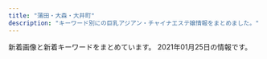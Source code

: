 ```yaml
---
title: "蒲田・大森・大井町"
description: "キーワード別にの巨乳アジアン・チャイナエステ嬢情報をまとめました。"
---
```


新着画像と新着キーワードをまとめています。
2021年01月25日の情報です。

<DmmAffiliateIns />
<KeywordTable
  shops={
    [
    {
        "img_links": [
            "http://iyashi-kaori.net/uploads/iyashikaori/2012/03/index_l2.jpg",
            "http://iyashi-kaori.net/uploads/iyashikaori/images/bg.png",
            "http://iyashi-kaori.net/uploads/iyashikaori/2019/02/000023.jpg",
            "http://iyashi-kaori.net/uploads/iyashikaori/2019/10/ggg.jpg",
            "http://iyashi-kaori.net/uploads/iyashikaori/2017/11/000013.jpg",
            "http://iyashi-kaori.net/uploads/iyashikaori/2017/11/000023.jpg",
            "http://iyashi-kaori.net/uploads/iyashikaori/2012/03/l-6.jpg",
            "http://iyashi-kaori.net/uploads/iyashikaori/2019/08/1.jpg",
            "http://iyashi-kaori.net/uploads/iyashikaori/2012/03/s-3.jpg",
            "http://iyashi-kaori.net/uploads/iyashikaori/2012/03/s-2.jpg",
            "http://iyashi-kaori.net/uploads/iyashikaori/2018/10/yuka002.jpg",
            "http://iyashi-kaori.net/uploads/iyashikaori/2019/08/staff.jpg",
            "http://iyashi-kaori.net/uploads/iyashikaori/2015/07/s__636519102.jpg",
            "http://iyashi-kaori.net/uploads/iyashikaori/2012/03/l-5.jpg",
            "http://iyashi-kaori.net/uploads/iyashikaori/2012/03/s-4.jpg",
            "http://iyashi-kaori.net/uploads/iyashikaori/2012/03/l-2.jpg",
            "http://iyashi-kaori.net/uploads/iyashikaori/2016/09/s__21340164111.jpg",
            "http://iyashi-kaori.net/uploads/iyashikaori/2012/03/s-1.jpg",
            "http://iyashi-kaori.net/uploads/iyashikaori/2012/03/s-5.jpg",
            "http://iyashi-kaori.net/uploads/iyashikaori/2012/03/top.jpg",
            "http://iyashi-kaori.net/uploads/iyashikaori/2019/11/staff-old.jpg",
            "http://iyashi-kaori.net/uploads/iyashikaori/2012/03/l-1.jpg",
            "http://iyashi-kaori.net/uploads/iyashikaori/2012/03/end1.jpg",
            "http://iyashi-kaori.net/uploads/iyashikaori/2019/08/11.jpg",
            "http://iyashi-kaori.net/uploads/iyashikaori/2012/03/l-4.jpg",
            "http://iyashi-kaori.net/uploads/iyashikaori/2012/03/l-3.jpg",
            "http://iyashi-kaori.net/uploads/iyashikaori/2012/03/s-6.jpg"
        ],
        "keywords": {
            "D": 1,
            "\u30bb\u30af\u30b7\u30fc": 2,
            "C": 7
        },
        "url": "http://iyashi-kaori.net/",
        "station": "JR\u84b2\u7530\u99c5\u6771\u53e3",
        "name": "\u7652\u3057\u306e\u99a8"
    },
    {
        "station": "JR\u84b2\u7530\u99c5\u897f\u53e3",
        "keywords": {
            "\u4e73": 3
        },
        "img_links": [
            "http://diana.jeez.jp/public/20190426-105139-740.jpg",
            "http://diana.jeez.jp/ueditor/php/upload/image/20190424/1556109007155859.jpg",
            "http://diana.jeez.jp/public/20190613-175853-722.jpeg",
            "http://diana.jeez.jp/public/20191004-104214-336.jpeg",
            "http://diana.jeez.jp/public/20190610-160901-701.jpeg",
            "http://diana.jeez.jp/public/20191109-124210-239.jpeg",
            "http://diana.jeez.jp/public/20201210-102230-511.jpeg",
            "http://diana.jeez.jp/public/20181111-190402-789.jpeg",
            "http://diana.jeez.jp/public/20210121-141328-561.jpeg",
            "http://diana.jeez.jp/public/20190924-025213-654.jpeg",
            "http://diana.jeez.jp/public/20201225-104819-524.jpeg",
            "http://diana.jeez.jp/public/20181111-190416-494.jpeg",
            "http://diana.jeez.jp/public/20191220-001603-640.jpeg",
            "http://diana.jeez.jp/public/20190610-162055-294.jpeg",
            "http://diana.jeez.jp/public/20201228-135708-954.jpeg",
            "http://diana.jeez.jp/public/20190809-025651-969.jpeg",
            "http://diana.jeez.jp/public/20190726-190619-915.jpeg",
            "http://diana.jeez.jp/public/20191010-015255-758.jpeg",
            "http://diana.jeez.jp/public/20191101-092408-241.jpeg",
            "http://diana.jeez.jp/public/20191210-122526-507.jpeg",
            "http://diana.jeez.jp/images/girl-z2.jpg",
            "http://diana.jeez.jp/public/20181111-190250-481.jpeg",
            "http://diana.jeez.jp/public/20180929-222629-193.jpeg",
            "http://diana.jeez.jp/public/20181111-190307-983.jpeg",
            "http://diana.jeez.jp/public/20190728-125640-302.jpeg",
            "http://diana.jeez.jp/public/20191119-153528-705.jpeg",
            "http://diana.jeez.jp/public/20190710-152027-812.jpeg",
            "http://diana.jeez.jp/public/20200929-095131-412.jpeg",
            "http://diana.jeez.jp/public/20200211-132149-221.jpeg",
            "http://diana.jeez.jp/images/girl-z1.jpg"
        ],
        "url": "http://diana.jeez.jp/",
        "name": "\u30c0\u30a4\u30a2\u30ca\u30fbDIANA"
    },
    {
        "station": "JR\u5927\u68ee\u99c5\u6771\u53e3",
        "img_links": [
            "http://relax-est.com/css/nav/nav-002.jpg",
            "http://relax-est.com/css/tel01.png",
            "http://relax-est.com/css/staff/new.jpg",
            "http://relax-est.com/staff/mina/01.jpg",
            "http://relax-est.com/css/staff/up.jpg",
            "http://relax-est.com/css/nav/nav-003.jpg",
            "http://relax-est.com/css/nav/nav-001.jpg",
            "http://relax-est.com/css/top02.jpg",
            "http://relax-est.com/css/nav/nav-006.jpg",
            "http://relax-est.com/css/nav/nav-005.jpg",
            "http://relax-est.com/css/line2.jpg",
            "http://relax-est.com/css/nav/nav-004.jpg",
            "http://relax-est.com/staff/mika/01.jpg",
            "http://relax-est.com/staff/ai/01.jpg",
            "http://relax-est.com/css/line1.jpg"
        ],
        "url": "http://relax-est.com/",
        "name": "I for you",
        "keywords": {}
    },
    {
        "station": "\u5927\u68ee\u99c5\u5317\u53e3",
        "keywords": {
            "D": 10,
            "86": 10
        },
        "img_links": [
            "http://souresi.xyz/uploads/191104/1-19110412453K46.jpg",
            "http://souresi.xyz/uploads/190920/1-1Z9201G52S28.jpg",
            "http://souresi.xyz/uploads/191121/1-191121140204960.jpg",
            "http://souresi.xyz/static/picture/nav06.png",
            "http://souresi.xyz/uploads/191104/1-191104155940G0.jpg",
            "http://souresi.xyz/static/picture/top02-left02.jpg",
            "http://souresi.xyz/uploads/190920/1-1Z9201G50R37.jpg",
            "http://souresi.xyz/uploads/191023/1-1910231551201R.jpg",
            "http://souresi.xyz/static/picture/nav02.png",
            "http://souresi.xyz/uploads/191121/1-191121140153N2.jpg",
            "http://souresi.xyz/uploads/191114/1-191114125Z9B7.jpg",
            "http://souresi.xyz/uploads/191104/1-1911041559244M.jpg",
            "http://souresi.xyz/static/picture/nav01.png",
            "http://souresi.xyz/static/picture/topbottom.jpg",
            "http://souresi.xyz/static/picture/nav05.png",
            "http://souresi.xyz/uploads/190911/1-1Z911125621455.jpg",
            "http://souresi.xyz/static/picture/head.jpg",
            "http://souresi.xyz/uploads/191219/1-191219152QD59.jpg",
            "http://souresi.xyz/uploads/190911/1-1Z911125642614.jpg",
            "http://souresi.xyz/static/picture/top02-left03.jpg",
            "http://souresi.xyz/uploads/190911/1-1Z911125A9502.jpg",
            "http://souresi.xyz/static/picture/nav03.png",
            "http://souresi.xyz/static/picture/nav04.png",
            "http://souresi.xyz/uploads/191104/1-191104124603334.jpg"
        ],
        "url": "http://souresi.xyz/",
        "name": "\u7f8e\u59eb\u3061\u3083\u3093"
    },
    {
        "img_links": [
            "http://relax-momi.net/wp/wp-content/uploads/2017/03/jiosajiaklasa.jpg",
            "http://relax-momi.net/img/news_subhead.png",
            "http://relax-momi.net/wp/wp-content/uploads/2017/03/01hsaoijialkakalsa.jpg",
            "http://relax-momi.net/wp/wp-content/uploads/2017/03/jiosajiaklasa-1.jpg",
            "http://relax-momi.net/img/pickup_subhead.png",
            "http://relax-momi.net/wp/wp-content/uploads/2017/03/03huasiakjka.jpg",
            "http://relax-momi.net/girls_lists/img/main_note.jpg",
            "http://relax-momi.net/img/comming/1.jpg",
            "http://relax-momi.net/img/main_note.jpg",
            "http://relax-momi.net/img/sched_subhead.png",
            "http://relax-momi.net/wp/wp-content/uploads/2017/03/1-1.jpg",
            "http://relax-momi.net/wp/wp-content/uploads/2017/03/03huasiakjka-1.jpg",
            "http://relax-momi.net/img/newface_subhead.png",
            "http://relax-momi.net/wp/wp-content/uploads/2017/03/04hoaijiasklallla.jpg",
            "http://relax-momi.net/wp/wp-content/uploads/2017/03/01hsaoijialkakalsa-1.jpg",
            "http://relax-momi.net/img/campaign_subhead.png",
            "http://relax-momi.net/wp/wp-content/uploads/2017/03/04hoaijiasklallla-1.jpg",
            "http://relax-momi.net/wp/wp-content/uploads/2017/03/1.jpg"
        ],
        "name": "\u7652\u5eb5",
        "station": "\u7acb\u4f1a\u5ddd\u99c5",
        "url": "http://relax-momi.net/",
        "keywords": {
            "C": 16,
            "E": 8,
            "F": 8,
            "D": 8
        }
    },
    {
        "url": "http://www.cosmos.relaxjp.info/",
        "keywords": {
            "C": 13
        },
        "name": "\u30b3\u30b9\u30e2\u30b9",
        "station": "JR\u5927\u68ee\u99c5\u897f\u53e3",
        "img_links": [
            "http://www.cosmos.relaxjp.info/common/img/image1.jpg",
            "http://www.cosmos.relaxjp.info/common/img/shop/r3.jpg",
            "http://www.cosmos.relaxjp.info/common/img/top_img001.png",
            "http://www.cosmos.relaxjp.info/common/img/shop/r1.jpg",
            "http://www.cosmos.relaxjp.info/images/call_sp.png",
            "http://www.cosmos.relaxjp.info/files/004.jpg",
            "http://www.cosmos.relaxjp.info/files/003.jpg",
            "http://www.cosmos.relaxjp.info/common/img/image3.jpg",
            "http://www.cosmos.relaxjp.info/files/001.jpg",
            "http://www.cosmos.relaxjp.info/files/002.jpg",
            "http://www.cosmos.relaxjp.info/files/006.jpg",
            "http://www.cosmos.relaxjp.info/common/img/shop/r2.jpg",
            "http://www.cosmos.relaxjp.info/files/005.jpg",
            "http://www.cosmos.relaxjp.info/common/img/shop/r4.jpg",
            "http://www.cosmos.relaxjp.info/common/img/image2.jpg"
        ]
    },
    {
        "keywords": {
            "85": 2,
            "87": 1,
            "D": 3
        },
        "name": "\u61a9",
        "img_links": [
            "http://ikoi.xyz.mn/imge/r-10.jpg",
            "http://ikoi.xyz.mn/imge/imge.jpg",
            "http://ikoi.xyz.mn/imge/staff-t.png",
            "http://ikoi.xyz.mn/imge/r-1.jpg",
            "http://ikoi.xyz.mn/imge/r-5.jpg",
            "http://ikoi.xyz.mn/imge/r-8.jpg",
            "http://ikoi.xyz.mn/imge/r-2.jpg",
            "http://ikoi.xyz.mn/imge/sys.jpg",
            "http://ikoi.xyz.mn/imge/r-3.jpg",
            "http://ikoi.xyz.mn/imge/r-6.jpg",
            "http://ikoi.xyz.mn/imge/r-4.jpg",
            "http://ikoi.xyz.mn/imge/r-7.jpg",
            "http://ikoi.xyz.mn/imge/r-9.jpg",
            "http://ikoi.xyz.mn/imge/staff0.jpg",
            "http://ikoi.xyz.mn/imge/s_staff.jpg"
        ],
        "station": "JR\u5927\u68ee\u99c5\u6771\u53e3",
        "url": "http://ikoi.xyz.mn/"
    },
    {
        "keywords": {
            "87": 1,
            "D": 3,
            "85": 3,
            "86": 4,
            "C": 19
        },
        "station": "JR\u84b2\u7530\u99c5\u897f\u53e3",
        "url": "http://yume-yume.info/",
        "name": "\u5922\u306e\u307e\u305f\u5922",
        "img_links": [
            "http://yume-yume.info/img/sta15.jpg",
            "http://yume-yume.info/img/st3.jpg",
            "http://a.jps.cm/yume/wp-content/uploads/sites/36/2020/12/2470AE4C-2A60-4C35-A4C8-043E2F5EF2BD.jpeg",
            "http://yume-yume.info/img/s1.jpg",
            "http://yume-yume.info/img/st15.jpg",
            "http://yume-yume.info/img/nos.jpg",
            "http://yume-yume.info/img/s2.jpg",
            "http://yume-yume.info/i/img/sta17.jpg",
            "http://yume-yume.info/i/img/sta3.jpg",
            "http://yume-yume.info/img/sta1.jpg",
            "http://yume-yume.info/img/st02.jpg",
            "http://yume-yume.info/img/st01.jpg",
            "http://yume-yume.info/img/mo.png",
            "http://yume-yume.info/img/sta4.jpg",
            "http://yume-yume.info/img/r9.jpg",
            "http://yume-yume.info/img/sta17.jpg",
            "http://yume-yume.info/i/img/sta15.jpg",
            "http://yume-yume.info/i/img/sta4.jpg",
            "http://yume-yume.info/i/img/sta2.jpg",
            "http://yume-yume.info/img/st1.jpg",
            "http://yume-yume.info/img/s4.jpg",
            "http://yume-yume.info/i/img/nos.jpg",
            "http://yume-yume.info/img/s17.jpg",
            "http://yume-yume.info/i/img/sta1.jpg",
            "http://yume-yume.info/img/st2.jpg",
            "http://yume-yume.info/img/sta2.jpg",
            "http://yume-yume.info/img/st4.jpg",
            "http://yume-yume.info/i/img/r1.jpg",
            "http://yume-yume.info/i/img/r2.jpg",
            "http://yume-yume.info/i/img/r4.jpg",
            "http://yume-yume.info/img/s3.jpg",
            "http://yume-yume.info/img/s15.jpg",
            "http://yume-yume.info/img/st17.jpg",
            "http://yume-yume.info/img/sta3.jpg",
            "http://yume-yume.info/img/fla.jpg",
            "http://yume-yume.info/i/img/r0.jpg",
            "http://yume-yume.info/img/botton.jpg"
        ]
    },
    {
        "station": "JR\u84b2\u7530\u99c5\u6771\u53e3",
        "name": "\u30bd\u30a6\u30eb\u30aa\u30f3\u30cb",
        "img_links": [],
        "url": "http://www.es-md.net/",
        "keywords": {}
    },
    {
        "url": "http://www.floweresthe.com/",
        "keywords": {
            "86": 16,
            "C": 50,
            "D": 26,
            "85": 19,
            "87": 32
        },
        "img_links": [
            "http://www.floweresthe.com/upload/girl/img01/img1_0004.jpg",
            "http://www.floweresthe.com/img/bottom.jpg",
            "http://www.floweresthe.com/upload/girl/img02/img1_0008.jpg",
            "http://www.floweresthe.com/upload/board/img_1599194180.jpg",
            "http://www.floweresthe.com/upload/girl/img_list01/img_list_0007.jpg",
            "http://www.floweresthe.com/img/lineyoko.jpg",
            "http://www.floweresthe.com/upload/girl/img04/img1_0005.jpg",
            "http://www.floweresthe.com/upload/girl/img04/img1_0008.jpg",
            "http://www.floweresthe.com/upload/girl/img_list01/img_list_0002.jpg",
            "http://www.floweresthe.com/upload/board/img_1551414651.jpg",
            "http://www.floweresthe.com/upload/girl/img_list01/img_list_0009.jpg",
            "http://www.floweresthe.com/upload/girl/img_list01/img_list_0006.jpg",
            "http://www.floweresthe.com/upload/girl/img01/img1_0006.jpg",
            "http://www.floweresthe.com/upload/girl/img_list01/img_list_0008.jpg",
            "http://www.floweresthe.com/upload/board/img_1552291455.jpg",
            "http://www.floweresthe.com/upload/board/img_1570430028.jpg",
            "http://www.floweresthe.com/img/tit_girls.jpg",
            "http://www.floweresthe.com/upload/girl/img02/img1_0002.jpg",
            "http://www.floweresthe.com/upload/girl/img04/img1_0001.jpg",
            "http://www.floweresthe.com/upload/girl/img04/img1_0006.jpg",
            "http://www.floweresthe.com/img/tit_photo.jpg",
            "http://www.floweresthe.com/upload/girl/img02/img1_0003.jpg",
            "http://www.floweresthe.com/upload/girl/img01/img1_0008.jpg",
            "http://www.floweresthe.com/img/r3.jpg",
            "http://www.floweresthe.com/upload/girl/img_list01/img_list_0004.jpg",
            "http://www.floweresthe.com/img/r2.jpg",
            "http://www.floweresthe.com/upload/girl/img02/img1_0005.jpg",
            "http://www.floweresthe.com/upload/girl/img01/img2_0006.jpg",
            "http://www.floweresthe.com/img/memu.jpg",
            "http://www.floweresthe.com/upload/girl/img01/img1_0005.jpg",
            "http://www.floweresthe.com/img/interior.png",
            "http://www.floweresthe.com/upload/girl/img02/img1_0006.jpg",
            "http://www.floweresthe.com/upload/girl/img01/img1_0003.jpg",
            "http://www.floweresthe.com/upload/girl/img01/img1_0002.jpg",
            "http://www.floweresthe.com/img/tit_profile.jpg",
            "http://www.floweresthe.com/img/r4.jpg",
            "http://www.floweresthe.com/upload/girl/img02/img1_0007.jpg",
            "http://www.floweresthe.com/upload/girl/img_list01/img_list_0003.jpg",
            "http://www.floweresthe.com/upload/girl/img_list01/img_list_0005.jpg",
            "http://www.floweresthe.com/img/sys2.jpg",
            "http://www.floweresthe.com/img/sys1.jpg",
            "http://www.floweresthe.com/upload/girl/img04/img1_0007.jpg",
            "http://www.floweresthe.com/upload/girl/img_list01/img_list_0001.jpg",
            "http://www.floweresthe.com/upload/girl/img04/img1_0004.jpg",
            "http://www.floweresthe.com/img/main_top.jpg",
            "http://www.floweresthe.com/upload/girl/img02/img1_0009.jpg",
            "http://www.floweresthe.com/upload/girl/img02/img1_0004.jpg",
            "http://www.floweresthe.com/img/r1.jpg",
            "http://www.floweresthe.com/upload/girl/img04/img1_0009.jpg",
            "http://www.floweresthe.com/upload/girl/img04/img1_0002.jpg",
            "http://www.floweresthe.com/upload/girl/img01/img1_0001.jpg",
            "http://www.floweresthe.com/upload/girl/img01/img1_0009.jpg",
            "http://www.floweresthe.com/upload/girl/img01/img1_0007.jpg",
            "http://www.floweresthe.com/upload/girl/img02/img1_0001.jpg",
            "http://www.floweresthe.com/upload/girl/img04/img1_0003.jpg"
        ],
        "name": "Flower\u30fb\u30d5\u30e9\u30ef\u30fc",
        "station": "JR\u84b2\u7530\u99c5\u6771\u53e3"
    },
    {
        "img_links": [
            "http://yurari.ests.co/photos/sites/33/2020/08/2020080117472090.jpg",
            "http://yurari.ests.co/photos/sites/33/2020/10/2020101916384326.jpg",
            "http://yurari.ests.co/photos/sites/33/2020/09/2020090115273947.jpg",
            "http://yurari.ests.co/images/s_pick.jpg",
            "http://yurari.ests.co/photos/sites/33/2020/11/2020112715562914.jpg",
            "http://yurari.ests.co/photos/sites/33/2020/10/2020102010480431.jpg",
            "http://yurari.ests.co/photos/sites/33/2021/01/2021012512484152.jpg",
            "http://yurari.ests.co/photos/sites/33/2020/06/2020061916403177.jpg",
            "http://yurari.ests.co/photos/sites/33/2020/10/2020102211543336.jpg",
            "http://yurari.ests.co/images/info.jpg",
            "http://yurari.ests.co/photos/sites/33/2020/11/2020112715562239.jpg",
            "http://yurari.ests.co/images/service1.jpg",
            "http://yurari.ests.co/images/service4.jpg",
            "http://yurari.ests.co/images/mobile.jpg",
            "http://yurari.ests.co/images/service3.jpg",
            "http://yurari.ests.co/photos/sites/33/2020/10/2020101317404868.jpg",
            "http://yurari.ests.co/images/room4.jpg",
            "http://yurari.ests.co/images/service2.jpg",
            "http://yurari.ests.co/images/top.jpg",
            "http://yurari.ests.co/photos/sites/33/2020/09/2020090115274081.jpg",
            "http://yurari.ests.co/images/room1.jpg",
            "http://yurari.ests.co/photos/sites/33/2020/12/2020121917142684.jpg",
            "http://yurari.ests.co/photos/sites/33/2021/01/2021012019333387.jpg",
            "http://yurari.ests.co/photos/sites/33/2020/07/2020072517001526.jpg",
            "http://yurari.ests.co/images/s_service.png",
            "http://yurari.ests.co/images/s_staff.png",
            "http://yurari.ests.co/photos/sites/33/2020/12/2020122310444855.jpg",
            "http://yurari.ests.co/images/room2.jpg",
            "http://yurari.ests.co/photos/sites/33/2020/10/2020102111224281.jpg",
            "http://yurari.ests.co/images/s_news.jpg",
            "http://yurari.ests.co/images/room3.jpg"
        ],
        "url": "http://yurari.ests.co/",
        "name": "\u3075\u308f\u3075\u308f",
        "keywords": {
            "85": 50,
            "83": 10,
            "88": 10,
            "E": 20,
            "D": 100,
            "87": 40,
            "F": 20,
            "86": 30
        },
        "station": "JR\u84b2\u7530\u99c5\u897f\u53e3"
    },
    {
        "station": "JR\u5927\u68ee\u99c5\u5317\u53e3",
        "keywords": {},
        "url": "http://pandora.esjp.xyz",
        "name": "\u30d1\u30f3\u30c9\u30e9",
        "img_links": [
            "http://pandora.esjp.xyz/girl/4.jpg",
            "http://pandora.esjp.xyz/images/room/r1.jpg",
            "http://pandora.esjp.xyz/images/room/r2.jpg",
            "http://pandora.esjp.xyz/images/return.png",
            "http://pandora.esjp.xyz/girl/6.jpg",
            "http://pandora.esjp.xyz/girl/3.jpg",
            "http://pandora.esjp.xyz/images/mobile.png",
            "http://pandora.esjp.xyz/images/pro_girl_line.png",
            "http://pandora.esjp.xyz/images/tel.png",
            "http://pandora.esjp.xyz/images/bar_staff.jpg",
            "http://pandora.esjp.xyz/girl/5.jpg"
        ]
    },
    {
        "url": "http://www.remonesthe.com/",
        "station": "JR\u84b2\u7530\u99c5\u6771\u53e3",
        "name": "LEMON*\u30ec\u30e2\u30f3",
        "keywords": {
            "C": 37,
            "88": 10,
            "\u4e73": 4,
            "87": 20,
            "86": 24,
            "D": 16,
            "E": 8
        },
        "img_links": [
            "http://www.remonesthe.com/upload/girl/img01/img1_0018.jpg",
            "http://www.remonesthe.com/upload/girl/img04/img1_0022.jpg",
            "http://www.remonesthe.com/upload/girl/img05/img1_0015.jpg",
            "http://www.remonesthe.com/upload/girl/img05/img1_0008.jpg",
            "http://www.remonesthe.com/upload/girl/img_sch/img_sch_0013.jpg",
            "http://www.remonesthe.com/img/pro_tit_size.jpg",
            "http://www.remonesthe.com/upload/girl/img05/img1_0013.jpg",
            "http://www.remonesthe.com/upload/girl/img03/img1_0008.jpg",
            "http://www.remonesthe.com/img/main_top.png",
            "http://www.remonesthe.com/upload/girl/img03/img1_0016.jpg",
            "http://www.remonesthe.com/upload/girl/img05/img1_0007.jpg",
            "http://www.remonesthe.com/upload/girl/img01/img1_0008.jpg",
            "http://www.remonesthe.com/upload/girl/img02/img1_0023.jpg",
            "http://www.remonesthe.com/upload/girl/img04/img1_0015.jpg",
            "http://www.remonesthe.com/upload/girl/img02/img1_0021.jpg",
            "http://www.remonesthe.com/upload/girl/img02/img1_0018.jpg",
            "http://www.remonesthe.com/banner/koko_468x60.png",
            "http://www.remonesthe.com/upload/girl/img05/img1_0021.jpg",
            "http://www.remonesthe.com/upload/girl/img05/img1_0016.jpg",
            "http://www.remonesthe.com/upload/girl/img_sch/img_sch_0021.jpg",
            "http://www.remonesthe.com/upload/girl/img05/img1_0023.jpg",
            "http://www.remonesthe.com/upload/girl/img02/img2_0007.jpg",
            "http://www.remonesthe.com/upload/girl/img_sch/img_sch_0019.jpg",
            "http://www.remonesthe.com/upload/girl/img04/img1_0023.jpg",
            "http://www.remonesthe.com/upload/girl/img01/img3_0008.jpg",
            "http://www.remonesthe.com/img/tit_staff.jpg",
            "http://www.remonesthe.com/upload/girl/img01/img3_0007.jpg",
            "http://www.remonesthe.com/upload/girl/img02/img1_0016.jpg",
            "http://www.remonesthe.com/upload/girl/img04/img1_0013.jpg",
            "http://www.remonesthe.com/upload/girl/img02/img1_0008.jpg",
            "http://www.remonesthe.com/img/pro_tit_age.jpg",
            "http://www.remonesthe.com/upload/girl/img02/img2_0019.jpg",
            "http://www.remonesthe.com/upload/girl/img02/img1_0022.jpg",
            "http://www.remonesthe.com/upload/girl/img_sch/img_sch_0022.jpg",
            "http://www.remonesthe.com/upload/girl/img04/img1_0016.jpg",
            "http://www.remonesthe.com/img/pro_modoru.jpg",
            "http://www.remonesthe.com/upload/girl/img03/img1_0022.jpg",
            "http://www.remonesthe.com/upload/girl/img04/img1_0021.jpg",
            "http://www.remonesthe.com/img/pro_tit_name.jpg",
            "http://www.remonesthe.com/upload/girl/img02/img1_0019.jpg",
            "http://www.remonesthe.com/upload/girl/img03/img1_0015.jpg",
            "http://www.remonesthe.com/upload/girl/img03/img1_0019.jpg",
            "http://www.remonesthe.com/upload/girl/img_list01/img_list_0023.jpg",
            "http://www.remonesthe.com/upload/girl/img_sch/img_sch_0015.jpg",
            "http://www.remonesthe.com/upload/girl/img02/img3_0008.jpg",
            "http://www.remonesthe.com/upload/girl/img01/img2_0007.jpg",
            "http://www.remonesthe.com/img/tit_profile.jpg",
            "http://www.remonesthe.com/upload/girl/img_sch/img_sch_0008.jpg",
            "http://www.remonesthe.com/upload/girl/img01/img1_0023.jpg",
            "http://www.remonesthe.com/upload/girl/img02/img3_0007.jpg",
            "http://www.remonesthe.com/upload/girl/img03/img1_0013.jpg",
            "http://www.remonesthe.com/upload/girl/img01/img2_0008.jpg",
            "http://www.remonesthe.com/upload/girl/img_sch/img_sch_0007.jpg",
            "http://www.remonesthe.com/upload/girl/img01/img1_0021.jpg",
            "http://www.remonesthe.com/upload/girl/img02/img2_0008.jpg",
            "http://www.remonesthe.com/upload/girl/img05/img1_0019.jpg",
            "http://www.remonesthe.com/upload/girl/img_list01/img_list_0022.jpg",
            "http://www.remonesthe.com/upload/girl/img03/img1_0021.jpg",
            "http://www.remonesthe.com/upload/girl/img04/img1_0019.jpg",
            "http://www.remonesthe.com/upload/girl/img01/img1_0019.jpg",
            "http://www.remonesthe.com/upload/girl/img02/img1_0013.jpg",
            "http://www.remonesthe.com/upload/girl/img04/img1_0008.jpg",
            "http://www.remonesthe.com/upload/girl/img01/img1_0016.jpg",
            "http://www.remonesthe.com/upload/girl/img01/img1_0013.jpg",
            "http://www.remonesthe.com/upload/girl/img05/img1_0018.jpg",
            "http://www.remonesthe.com/upload/girl/img_sch/img_sch_0016.jpg",
            "http://www.remonesthe.com/upload/girl/img01/img1_0022.jpg",
            "http://www.remonesthe.com/upload/girl/img03/img1_0018.jpg",
            "http://www.remonesthe.com/upload/girl/img02/img1_0007.jpg",
            "http://www.remonesthe.com/upload/girl/img_sch/img_sch_0018.jpg",
            "http://www.remonesthe.com/upload/girl/img01/img1_0007.jpg",
            "http://www.remonesthe.com/upload/girl/img01/img2_0019.jpg",
            "http://www.remonesthe.com/upload/girl/img04/img1_0018.jpg",
            "http://www.remonesthe.com/upload/girl/img04/img1_0007.jpg",
            "http://www.remonesthe.com/upload/girl/img01/img1_0015.jpg",
            "http://www.remonesthe.com/upload/girl/img03/img1_0007.jpg",
            "http://www.remonesthe.com/upload/girl/img_sch/img_sch_0023.jpg",
            "http://www.remonesthe.com/upload/girl/img03/img1_0023.jpg",
            "http://www.remonesthe.com/upload/girl/img05/img1_0022.jpg",
            "http://www.remonesthe.com/upload/girl/img02/img1_0015.jpg"
        ]
    },
    {
        "name": "Men\u2019sBali\uff5e\u30e1\u30f3\u30ba\u30d0\u30ea\uff5e",
        "img_links": [
            "http://mensbali.net/images/st/ayu.jpg",
            "http://mensbali.net/images/heading_pickup.jpg",
            "http://mensbali.net/images/link/mens-esthe1.png",
            "http://mensbali.net/images/top_newface3.jpg",
            "http://mensbali.net/images/side_mobile2.jpg",
            "http://mensbali.net/images/side_interior.jpg",
            "http://mensbali.net/images/st/saya_1.jpg",
            "http://mensbali.net/images/top_desc.jpg",
            "http://mensbali.net/images/st/erika_2.jpg",
            "http://mensbali.net/images/st/saya_2.jpg",
            "http://mensbali.net/images/st/moe3.jpg",
            "http://mensbali.net/sp/image/head.jpg",
            "http://mensbali.net/images/st/yuri.jpg",
            "http://mensbali.net/images/st/riri3.jpg",
            "https://menlog.net/link/menlog20040.jpg",
            "http://mensbali.net/images/st/riri1.jpg",
            "http://mensbali.net/images/st/mai2.jpg",
            "http://mensbali.net/images/st/sena.jpg",
            "http://mensbali.net/images/st/coco_3.jpg",
            "http://mensbali.net/images/st/moe1.jpg",
            "http://mensbali.net/images/st/erika_3.jpg",
            "http://mensbali.net/images/st/riri2.jpg",
            "http://mensbali.net/images/st/moe2.jpg",
            "http://mensbali.net/images/heading_bottom_staff.jpg",
            "http://mensbali.net/images/heading_new_staff.jpg",
            "http://mensbali.net/images/st/st3.jpg",
            "http://mensbali.net/images/st/erika_1.jpg",
            "http://mensbali.net/images/st/saya_3.jpg",
            "http://mensbali.net/images/footer_bg.jpg",
            "http://mensbali.net/images/st/coco_1.jpg",
            "http://mensbali.net/images/st/yura.jpg",
            "http://mensbali.net/images/heading_news.jpg",
            "http://mensbali.net/images/st/kana.jpg",
            "http://mensbali.net/sp/image/head_slide3.jpg",
            "http://mensbali.net/sp/image/head_slide2.jpg",
            "http://mensbali.net/sp/image/head_slide.jpg",
            "http://mensbali.net/images/st/coco_2.jpg",
            "http://mensbali.net/images/top_newface.jpg"
        ],
        "url": "http://mensbali.net/",
        "station": "JR\u5927\u4e95\u753a\u99c5\u4e2d\u592e\u897f\u53e3",
        "keywords": {}
    },
    {
        "url": "http://www.arabianoyoru.com/",
        "name": "\u30a2\u30e9\u30d3\u30a2\u306e\u591c",
        "img_links": [
            "http://www.arabianoyoru.com/s/images/r02.jpg",
            "http://www.arabianoyoru.com/images/index_09.jpg",
            "http://www.arabianoyoru.com/images/upload/c1c4634be9e43e96.jpg",
            "http://www.arabianoyoru.com/images/upload/17edc747659021f9.jpg",
            "http://www.arabianoyoru.com/images/r04.jpg",
            "http://www.arabianoyoru.com/images/upload/thumb/4d0b81e791f8dd2a.jpg",
            "http://www.arabianoyoru.com/s/images/r01.jpg",
            "http://www.arabianoyoru.com/images/index_06.jpg",
            "http://www.arabianoyoru.com/images/upload/8c714cbe908fdcfa.jpg",
            "http://www.arabianoyoru.com/images/upload/thumb/4532de498ca39c33.jpg",
            "http://www.arabianoyoru.com/images/upload/66a58b73f3d149ef.jpg",
            "http://www.arabianoyoru.com/images/upload/thumb/1bdcd13f57cbf51b.jpg",
            "http://www.arabianoyoru.com/images/upload/a29f5a4a28b905cc.jpg",
            "http://www.arabianoyoru.com/images/upload/thumb/0400f28cf0042ef7.jpg",
            "http://www.arabianoyoru.com/images/sub_15.jpg",
            "http://www.arabianoyoru.com/s/girl/01.jpg",
            "http://www.arabianoyoru.com/images/upload/thumb/564cb6c5b230ca3d.jpg",
            "http://www.arabianoyoru.com/images/upload/thumb/c1c4634be9e43e96.jpg",
            "http://www.arabianoyoru.com/images/upload/68db36b1211cebb9.jpg",
            "http://www.arabianoyoru.com/s/images/r04.jpg",
            "http://www.arabianoyoru.com/images/upload/thumb/4a9b52f014c57b14.jpg",
            "http://www.arabianoyoru.com/images/upload/539fdf3e384c469c.jpg",
            "http://www.arabianoyoru.com/images/02.jpg",
            "http://www.arabianoyoru.com/images/upload/4a9b52f014c57b14.jpg",
            "http://www.arabianoyoru.com/images/01.jpg",
            "http://www.arabianoyoru.com/images/sub_12.jpg",
            "http://www.arabianoyoru.com/images/upload/eb30a7e162d494b7.jpg",
            "http://www.arabianoyoru.com/images/upload/2bab34e5f5f4b474.jpg",
            "http://www.arabianoyoru.com/images/upload/thumb/539fdf3e384c469c.jpg",
            "http://www.arabianoyoru.com/images/upload/thumb/2f10cf77f8d7b399.jpg",
            "http://www.arabianoyoru.com/images/upload/thumb/0976cdac54ed3543.jpg",
            "http://www.arabianoyoru.com/images/index_17.jpg",
            "http://www.arabianoyoru.com/images/upload/thumb/17edc747659021f9.jpg",
            "http://www.arabianoyoru.com/images/upload/1bdcd13f57cbf51b.jpg",
            "http://www.arabianoyoru.com/images/upload/thumb/8c714cbe908fdcfa.jpg",
            "http://www.arabianoyoru.com/images/r03.jpg",
            "http://www.arabianoyoru.com/images/upload/thumb/a29f5a4a28b905cc.jpg",
            "http://www.arabianoyoru.com/images/index_08.jpg",
            "http://www.arabianoyoru.com/girl/012.jpg",
            "http://www.arabianoyoru.com/images/upload/thumb/68db36b1211cebb9.jpg",
            "http://www.arabianoyoru.com/images/upload/f758de4c846e44e7.jpg",
            "http://www.arabianoyoru.com/images/index_07.jpg",
            "http://www.arabianoyoru.com/images/index_05.jpg",
            "http://www.arabianoyoru.com/images/upload/thumb/2b92798467141387.jpg",
            "http://www.arabianoyoru.com/images/upload/thumb/e3e089bc950ef93e.jpg",
            "http://www.arabianoyoru.com/images/info_01.jpg",
            "http://www.arabianoyoru.com/images/sys.jpg",
            "http://www.arabianoyoru.com/s/images/icon_covergirl.png",
            "http://www.arabianoyoru.com/images/r01.jpg",
            "http://www.arabianoyoru.com/images/rec_12.jpg",
            "http://www.arabianoyoru.com/s/images/icon_tel.png",
            "http://www.arabianoyoru.com/images/upload/0400f28cf0042ef7.jpg",
            "http://www.arabianoyoru.com/images/sub_16.jpg",
            "http://www.arabianoyoru.com/images/upload/thumb/ee0c285b7dee8567.jpg",
            "http://www.arabianoyoru.com/images/upload/thumb/66a58b73f3d149ef.jpg",
            "http://www.arabianoyoru.com/images/upload/845ccdcc528743c1.jpg",
            "http://www.arabianoyoru.com/images/upload/9ade184b158a1622.jpg",
            "http://www.arabianoyoru.com/images/upload/ee0c285b7dee8567.jpg",
            "http://www.arabianoyoru.com/images/rec.jpg",
            "http://www.arabianoyoru.com/images/sub_17.png",
            "http://www.arabianoyoru.com/images/upload/e3e089bc950ef93e.jpg",
            "http://www.arabianoyoru.com/images/index_10.jpg",
            "http://www.arabianoyoru.com/s/images/icon_top.png",
            "http://www.arabianoyoru.com/images/upload/thumb/581da65ae95ac110.jpg",
            "http://www.arabianoyoru.com/images/acc_12.jpg",
            "http://www.arabianoyoru.com/images/upload/thumb/a893b1da1128d1f5.jpg",
            "http://www.arabianoyoru.com/images/index_04.jpg",
            "http://www.arabianoyoru.com/images/upload/a893b1da1128d1f5.jpg",
            "http://www.arabianoyoru.com/images/index_02.jpg",
            "http://www.arabianoyoru.com/images/upload/thumb/18f83fb2064586df.jpg",
            "http://www.arabianoyoru.com/images/upload/thumb/c5ff3a7cfd7b9efd.jpg",
            "http://www.arabianoyoru.com/images/upload/6edb9fff24d5531d.jpg",
            "http://www.arabianoyoru.com/images/upload/thumb/9ade184b158a1622.jpg",
            "http://www.arabianoyoru.com/s/images/icon_info.png",
            "http://www.arabianoyoru.com/images/upload/a814b7e0bf080e1a.jpg",
            "http://www.arabianoyoru.com/images/sub_16.png",
            "http://www.arabianoyoru.com/s/images/icon_staff.png",
            "http://www.arabianoyoru.com/images/upload/thumb/2bab34e5f5f4b474.jpg",
            "http://www.arabianoyoru.com/images/fanhui.png",
            "http://www.arabianoyoru.com/images/upload/thumb/a814b7e0bf080e1a.jpg",
            "http://www.arabianoyoru.com/images/index_15.jpg",
            "http://www.arabianoyoru.com/images/upload/4532de498ca39c33.jpg",
            "http://www.arabianoyoru.com/images/upload/2f10cf77f8d7b399.jpg",
            "http://www.arabianoyoru.com/images/upload/564cb6c5b230ca3d.jpg",
            "http://www.arabianoyoru.com/images/upload/thumb/eb30a7e162d494b7.jpg",
            "http://www.arabianoyoru.com/s/images/r03.jpg",
            "http://www.arabianoyoru.com/images/upload/581da65ae95ac110.jpg",
            "http://www.arabianoyoru.com/images/upload/0976cdac54ed3543.jpg",
            "http://www.arabianoyoru.com/images/info_12.jpg",
            "http://www.arabianoyoru.com/images/upload/thumb/f758de4c846e44e7.jpg",
            "http://www.arabianoyoru.com/s/images/icon_topics.png",
            "http://www.arabianoyoru.com/images/upload/thumb/6edb9fff24d5531d.jpg",
            "http://www.arabianoyoru.com/images/upload/18f83fb2064586df.jpg",
            "http://www.arabianoyoru.com/images/upload/c5ff3a7cfd7b9efd.jpg",
            "http://www.arabianoyoru.com/images/acc_01.jpg",
            "http://www.arabianoyoru.com/images/index_12.jpg",
            "http://www.arabianoyoru.com/images/staff_12.jpg",
            "http://www.arabianoyoru.com/images/r02.jpg",
            "http://www.arabianoyoru.com/images/upload/4d0b81e791f8dd2a.jpg",
            "http://www.arabianoyoru.com/images/upload/thumb/845ccdcc528743c1.jpg",
            "http://www.arabianoyoru.com/images/upload/2b92798467141387.jpg",
            "http://www.arabianoyoru.com/images/index_11.jpg"
        ],
        "keywords": {
            "85": 28,
            "84": 4,
            "86": 13,
            "87": 7,
            "E": 5,
            "D": 39,
            "89": 2,
            "C": 10
        },
        "station": "JR\u84b2\u7530\u99c5\u897f\u53e3"
    },
    {
        "station": "JR\u84b2\u7530\u99c5\u6771\u53e3",
        "img_links": [
            "http://rainbowest.info/images/ttl_staff.png",
            "http://rainbowest.info/up/uploads/20181126233125aya.jpg",
            "http://rainbowest.info/up/uploads/20201030211630ri2.jpg",
            "http://rainbowest.info/images/ttl_qj.png",
            "http://rainbowest.info/images/t1.png",
            "http://rainbowest.info/images/s2.jpg",
            "http://rainbowest.info/images/price.jpg",
            "http://rainbowest.info/images/ttl_price.png",
            "http://rainbowest.info/images/k.png",
            "http://rainbowest.info/up/uploads/20200920192127a.jpg",
            "http://rainbowest.info/up/uploads/20181126232839r.jpg",
            "http://rainbowest.info/images/header_bg.png",
            "http://rainbowest.info/images/t2.png",
            "http://rainbowest.info/up/uploads/20201030211457ri1.jpg",
            "http://rainbowest.info/up/uploads/20181126233152s.jpg",
            "http://rainbowest.info/images/rec.png"
        ],
        "url": "http://rainbowest.info/",
        "keywords": {},
        "name": "\u30de\u30ea\u30e2"
    },
    {
        "name": "EVE",
        "img_links": [
            "http://www.tokyo-0001.xyz/img/girls05.jpg",
            "http://www.tokyo-0001.xyz/img/ttl-01.png",
            "http://www.tokyo-0001.xyz/img/bnr00.jpg",
            "http://www.tokyo-0001.xyz/img/img3.jpg",
            "http://www.tokyo-0001.xyz/img/bnr01.jpg",
            "http://www.tokyo-0001.xyz/img/ttl-04.png",
            "http://www.tokyo-0001.xyz/img/girls06.jpg",
            "http://www.tokyo-0001.xyz/img/girls03.jpg",
            "http://www.tokyo-0001.xyz/img/img1.jpg",
            "http://www.tokyo-0001.xyz/img/ttl-02.png",
            "http://www.tokyo-0001.xyz/img/girls01.jpg",
            "http://www.tokyo-0001.xyz/img/bnr02.jpg",
            "http://www.tokyo-0001.xyz/img/img2.jpg",
            "http://www.tokyo-0001.xyz/img/ttl-03.png",
            "http://www.tokyo-0001.xyz/img/img-txt-01.png",
            "http://www.tokyo-0001.xyz/img/girls04.jpg",
            "http://www.tokyo-0001.xyz/img/girls02.jpg"
        ],
        "keywords": {},
        "station": "JR\u84b2\u7530\u99c5\u897f\u53e3",
        "url": "http://www.tokyo-0001.xyz/"
    },
    {
        "keywords": {
            "87": 24,
            "E": 24,
            "D": 36,
            "83": 48,
            "90": 24,
            "C": 48,
            "85": 24
        },
        "station": "JR\u84b2\u7530\u99c5\u897f\u53e3",
        "name": "LUCKY \uff5e\u30e9\u30c3\u30ad\u30fc\uff5e",
        "url": "http://lucky.geo.jp/",
        "img_links": [
            "http://lucky.geo.jp/2/uploadimg/1589888939.jpg",
            "http://lucky.geo.jp/2/uploadimg/1596225793.jpg",
            "http://lucky.geo.jp/2/uploadimg/1610000464.jpeg",
            "http://lucky.geo.jp/2/uploadimg/1593756884.jpg",
            "http://lucky.geo.jp/2/uploadimg/1565558725.jpg",
            "http://lucky.geo.jp/dozdLZQPkhPUwC2.png",
            "http://lucky.geo.jp/2/uploadimg/1574764277.jpg",
            "http://lucky.geo.jp/vis_theptframe.png",
            "http://lucky.geo.jp/2/uploadimg/1610946975.jpeg",
            "http://lucky.geo.jp/int1.png",
            "https://LUCKY.pwchp.com/images/vis_theptframe.png",
            "http://lucky.geo.jp/2/uploadimg/1565950572.jpg",
            "http://lucky.geo.jp/2/uploadimg/1593756798.jpg",
            "http://lucky.geo.jp/2/uploadimg/1597029716.jpg"
        ]
    },
    {
        "name": "\u30b9\u30de\u30a4\u30eb",
        "img_links": [
            "http://sh-sumairu.work/templets/default/pc/picture/s_news.png",
            "http://sh-sumairu.work/uploads/181114/1-1Q11412563D55.jpg",
            "http://sh-sumairu.work/uploads/191022/1-191022133S3B2.jpg",
            "http://sh-sumairu.work/uploads/191211/1-191211140S1194.jpg",
            "http://sh-sumairu.work/uploads/200821/1-200R10ZQ14K.jpg",
            "http://sh-sumairu.work/templets/default/pc/picture/s_pick.png",
            "http://sh-sumairu.work/uploads/181114/1-1Q114124Z0411.jpg",
            "http://sh-sumairu.work/uploads/171031/1-1G0311G505933.jpg",
            "http://sh-sumairu.work/uploads/allimg/180612/1-1P612160305350.jpg",
            "http://sh-sumairu.work/uploads/180227/1-1P22G40S5448.jpg",
            "http://sh-sumairu.work/uploads/171031/1-1G0311G4095M.jpg",
            "http://sh-sumairu.work/uploads/180612/1-1P6121601061c.jpg",
            "http://sh-sumairu.work/templets/default/pc/picture/staffs.png",
            "http://sh-sumairu.work/uploads/210119/1-2101191H232T0.jpg",
            "http://sh-sumairu.work/templets/default/pc/picture/s_staff.png",
            "http://sh-sumairu.work/uploads/171031/1-1G0311G344914.jpg",
            "http://sh-sumairu.work/uploads/210119/1-2101191H10H45.jpg",
            "http://sh-sumairu.work/templets/default/pc/picture/face.png",
            "http://sh-sumairu.work/uploads/171031/1-1G0311G531445.jpg",
            "http://sh-sumairu.work/uploads/171031/1-1G0311G556445.jpg",
            "http://sh-sumairu.work/templets/default/pc/picture/end1.jpg",
            "http://sh-sumairu.work/uploads/191211/1-191211140J3640.jpg",
            "http://sh-sumairu.work/uploads/180612/1-1P612160029349.jpg",
            "http://sh-sumairu.work/uploads/181128/1-1Q12Q62QK29.jpg"
        ],
        "station": "JR\u5927\u68ee\u99c5\u6771\u53e3",
        "url": "http://sh-sumairu.work/",
        "keywords": {}
    },
    {
        "img_links": [
            "http://no1-esthe.com/static/picture/sub_back_pc.jpg",
            "http://no1-esthe.com/img/02.jpg",
            "http://no1-esthe.com/img/03.jpg",
            "http://no1-esthe.com/static/picture/top_back_sp1.jpg",
            "http://no1-esthe.com/static/picture/sub_back_sp.jpg",
            "http://no1-esthe.com/img/04.jpg",
            "http://no1-esthe.com/price/kosu.png",
            "http://no1-esthe.com/static/picture/top_back_pc1.jpg",
            "http://no1-esthe.com/img/01.jpg",
            "http://no1-esthe.com/static/picture/page-top_off.png",
            "http://no1-esthe.com/static/picture/15.jpg"
        ],
        "station": "JR\u5927\u4e95\u753a\u99c5\u4e2d\u592e\u53e3",
        "name": "No.1\u30e1\u30f3\u30ba\u30a8\u30b9\u30c6",
        "url": "http://no1-esthe.com/",
        "keywords": {}
    },
    {
        "station": "JR\u5927\u4e95\u753a\u99c5",
        "img_links": [
            "http://with-you.iest.info/images/service3.jpg",
            "http://with-you.iest.info/images/service1.jpg",
            "http://with-you.iest.info/photos/sites/78/2019/08/2019083003291365.jpg",
            "http://with-you.iest.info/images/info.jpg",
            "http://with-you.iest.info/photos/sites/78/2019/09/2019092708275393.jpg",
            "http://with-you.iest.info/images/top.png",
            "http://with-you.iest.info/images/s_pick.jpg",
            "http://with-you.iest.info/images/s_news.jpg",
            "http://with-you.iest.info/images/tel.jpg",
            "http://with-you.iest.info/images/nbj3.jpg",
            "http://with-you.iest.info/photos/sites/78/2019/08/2019082704375018.jpg",
            "http://with-you.iest.info/images/s_staff.png",
            "http://with-you.iest.info/images/service4.jpg",
            "http://with-you.iest.info/photos/sites/78/2020/04/2020041703530074.jpg",
            "http://with-you.iest.info/images/acc.jpg",
            "http://with-you.iest.info/images/service2.jpg",
            "http://with-you.iest.info/photos/sites/78/2021/01/2021011602332027.jpg"
        ],
        "name": "with you",
        "keywords": {
            "D": 12,
            "C": 6,
            "87": 12,
            "86": 6
        },
        "url": "http://with-you.iest.info/"
    },
    {
        "keywords": {
            "C": 3,
            "85": 4,
            "D": 4,
            "86": 3
        },
        "station": "JR\u5927\u68ee\u99c5\u897f\u53e3",
        "url": "http://www.sh-himenoyw.work/",
        "name": "\u5922\u306e\u90e8\u5c4b",
        "img_links": [
            "http://www.sh-himenoyw.work/uploads/200811/1-200Q109541K44.jpg",
            "http://www.sh-himenoyw.work/templets/default/picture/top02.png",
            "http://www.sh-himenoyw.work/templets/default/picture/footer.png",
            "http://www.sh-himenoyw.work/templets/default/picture/top03.png",
            "http://www.sh-himenoyw.work/templets/default/picture/stal.png",
            "http://www.sh-himenoyw.work/uploads/200326/1-200326132423B1.jpg",
            "http://www.sh-himenoyw.work/uploads/210109/1-210109100Z1335.jpg",
            "http://www.sh-himenoyw.work/uploads/201113/1-20111310250Y93.jpg",
            "http://www.sh-himenoyw.work/templets/default/picture/tit2.jpg",
            "http://www.sh-himenoyw.work/uploads/201005/1-20100510405B41.jpg",
            "http://www.sh-himenoyw.work/templets/default/picture/no.png",
            "http://www.sh-himenoyw.work/templets/default/picture/tit3.jpg",
            "http://www.sh-himenoyw.work/templets/default/picture/top01.png",
            "http://www.sh-himenoyw.work/uploads/200909/1-200ZZ94352a6.jpg",
            "http://www.sh-himenoyw.work/{dede:global.cfg_templets_skin/}/picture/cg01.jpg",
            "http://www.sh-himenoyw.work/{dede:global.cfg_templets_skin/}/picture/cg02.jpg",
            "http://www.sh-himenoyw.work/templets/default/picture/tit4.jpg",
            "http://www.sh-himenoyw.work/templets/default/picture/tit1.jpg",
            "http://www.sh-himenoyw.work/templets/default/picture/sys1.jpg",
            "http://www.sh-himenoyw.work/templets/default/picture/tit5.jpg",
            "http://www.sh-himenoyw.work/uploads/210112/1-210112095505403.jpg"
        ]
    },
    {
        "station": "JR\u5927\u68ee\u99c5\u6771\u53e3",
        "img_links": [
            "http://es-kosumosu.com/girl/1.jpg",
            "http://es-kosumosu.com/images/room/photo01.jpg",
            "http://es-kosumosu.com/images/room/photo04.jpg",
            "http://es-kosumosu.com/images/top_flash_01.jpg",
            "http://es-kosumosu.com/images/system/sys01.jpg",
            "http://es-kosumosu.com/images/room/photo02.jpg",
            "http://es-kosumosu.com/images/return.png",
            "http://es-kosumosu.com/images/info.jpg",
            "http://es-kosumosu.com/images/staff_mitashi.jpg",
            "http://es-kosumosu.com/images/room/photo03.jpg",
            "http://es-kosumosu.com/images/room/photo05.jpg",
            "http://es-kosumosu.com/girl/3.jpg",
            "http://es-kosumosu.com/girl/2.jpg",
            "http://es-kosumosu.com/girl/4.jpg"
        ],
        "keywords": {},
        "url": "http://es-kosumosu.com/",
        "name": "\u30ed\u30a4\u30e4\u30eb\uff5eRoyal\uff5e"
    },
    {
        "name": "\u30cf\u30cb\u30fc\u30ba",
        "keywords": {
            "87": 4,
            "D": 2,
            "C": 6,
            "86": 4
        },
        "station": "JR\u84b2\u7530\u99c5\u897f\u53e3",
        "url": "http://www.honeys.relaxmens.com/",
        "img_links": [
            "http://www.honeys.relaxmens.com/images/call.png",
            "http://www.honeys.relaxmens.com/files/001.jpg",
            "http://www.honeys.relaxmens.com/files/004-02.jpg",
            "http://www.honeys.relaxmens.com/images/foot01.jpg",
            "http://www.honeys.relaxmens.com/files/004.jpg",
            "http://www.honeys.relaxmens.com/files/002.jpg",
            "http://www.honeys.relaxmens.com/files/002-02.jpg",
            "http://www.honeys.relaxmens.com/files/001-02.jpg",
            "http://www.honeys.relaxmens.com/images/m-top003.jpg",
            "http://www.honeys.relaxmens.com/files/004-03.jpg",
            "http://www.honeys.relaxmens.com/images/m-head01.jpg",
            "http://www.honeys.relaxmens.com/files/003-02.jpg",
            "http://www.honeys.relaxmens.com/files/002-03.jpg",
            "http://www.honeys.relaxmens.com/files/003.jpg",
            "http://www.honeys.relaxmens.com/files/003-03.jpg",
            "http://www.honeys.relaxmens.com/files/001-03.jpg",
            "http://www.honeys.relaxmens.com/images/m-top004.jpg"
        ]
    },
    {
        "url": "http://es-refine.xyz/",
        "img_links": [
            "http://es-refine.xyz/images/g02.jpg",
            "http://es-refine.xyz/images/g8.jpg",
            "http://es-refine.xyz/images/a2.jpg",
            "http://es-refine.xyz/images/a3.jpg",
            "http://es-refine.xyz/images/a1.jpg",
            "http://es-refine.xyz/images/g2.jpg",
            "http://es-refine.xyz/images/tite-link.jpg",
            "http://es-refine.xyz/images/a4.jpg",
            "http://es-refine.xyz/images/3.jpg",
            "http://es-refine.xyz/images/r3.jpg",
            "http://es-refine.xyz/images/4.jpg",
            "http://es-refine.xyz/images/a6.jpg",
            "http://es-refine.xyz/images/tite-staff.jpg",
            "http://es-refine.xyz/images/a5.jpg",
            "http://es-refine.xyz/images/r2.jpg",
            "http://es-refine.xyz/images/g7.jpg",
            "http://es-refine.xyz/images/top.jpg",
            "http://es-refine.xyz/images/pickup_t.jpg",
            "http://es-refine.xyz/images/g.jpg",
            "http://es-refine.xyz/images/g6.jpg",
            "http://es-refine.xyz/images/mobile.jpg",
            "http://es-refine.xyz/images/end.png"
        ],
        "keywords": {
            "C": 12
        },
        "name": "Refine\u30fb\u30ea\u30d5\u30a1\u30a4\u30f3",
        "station": "JR\u5927\u68ee\u99c5\u6771\u53e3"
    },
    {
        "name": "\u8276 \uff5e\u3064\u3084\uff5e",
        "keywords": {
            "86": 4,
            "85": 4,
            "87": 12,
            "D": 20,
            "C": 10
        },
        "station": "JR\u84b2\u7530\u99c5\u897f\u53e3",
        "img_links": [
            "http://tsuya.este.work/2019072403203754.jpg",
            "http://tsuya.este.work/2020070203014158.jpg",
            "http://tsuya.este.work/1.jpg",
            "http://tsuya.este.work/room3.jpg",
            "http://tsuya.este.work/s_shedule.jpg",
            "http://tsuya.este.work/s_staff.jpg",
            "http://tsuya.este.work/s_news.jpg",
            "http://tsuya.este.work/room4.jpg",
            "http://tsuya.este.work/miho.jpg",
            "http://tsuya.este.work/top.jpg",
            "http://tsuya.este.work/room1.jpg",
            "http://tsuya.este.work/room2.jpg",
            "http://tsuya.este.work/mei.jpg",
            "http://tsuya.este.work/202007020301278.jpg",
            "http://tsuya.este.work/mobile.jpg"
        ],
        "url": "http://tsuya.este.work/"
    },
    {
        "url": "http://sweet-room.iest.info/",
        "station": "JR\u84b2\u7530\u99c5\u897f\u53e3",
        "keywords": {
            "85": 24,
            "D": 106,
            "87": 10,
            "83": 12,
            "89": 12,
            "88": 12,
            "C": 16,
            "86": 36
        },
        "img_links": [
            "http://sweet-room.iest.info/images/link_nav03.png",
            "http://sweet-room.iest.info/images/tit_face.png",
            "http://sweet-room.iest.info/photos/sites/45/2020/06/2020061905042547.jpg",
            "http://sweet-room.iest.info/images/link_nav04.png",
            "http://sweet-room.iest.info/photos/sites/45/2020/07/2020071806023078.jpg",
            "http://sweet-room.iest.info/photos/sites/45/2020/06/2020060305422558.jpg",
            "http://sweet-room.iest.info/images/tit_news.png",
            "http://sweet-room.iest.info/photos/sites/45/2020/07/2020072906584693.jpg",
            "http://sweet-room.iest.info/photos/sites/45/2020/06/2020061905050838.jpg",
            "http://sweet-room.iest.info/images/tit_staff.png",
            "http://sweet-room.iest.info/photos/sites/45/2020/07/202007180602350.jpg",
            "http://sweet-room.iest.info/images/top.png",
            "http://sweet-room.iest.info/images/link_nav05.png",
            "http://sweet-room.iest.info/images/link_nav02.png",
            "http://sweet-room.iest.info/photos/sites/45/2020/10/2020101602210311.jpg",
            "http://sweet-room.iest.info/photos/sites/45/2020/06/2020060101255477.jpg",
            "http://sweet-room.iest.info/images/mobile.png",
            "http://sweet-room.iest.info/photos/sites/45/2020/06/2020062203413777.jpg",
            "http://sweet-room.iest.info/images/link_nav01.png",
            "http://sweet-room.iest.info/photos/sites/45/2020/06/2020062208210048.jpg",
            "http://sweet-room.iest.info/images/link_nav06.png"
        ],
        "name": "SWEET ROOM"
    },
    {
        "url": "http://koinohana.work/",
        "name": "\u30af\u30ed\u30fc\u30d0\u30fc",
        "station": "JR\u84b2\u7530\u99c5\u6771\u53e3",
        "keywords": {},
        "img_links": [
            "http://koinohana.work/_src/36226831/news.png",
            "http://koinohana.work/_src/36226848/sign-1.jpg",
            "http://koinohana.work/_src/36226816/3.png",
            "http://koinohana.work/_src/36226810/cam_20191016232507186.jpg",
            "http://koinohana.work/_src/36226808/img_2990.jpg",
            "http://koinohana.work/_src/36226818/4.png",
            "http://koinohana.work/_src/36226906/unnamed_20190718154717292.jpg",
            "http://koinohana.work/_src/36246047/1-1zh91451294d.jpg",
            "http://koinohana.work/_src/36226877/_dsf9383.jpg",
            "http://koinohana.work/_src/36226826/_dsf3394.jpg",
            "http://koinohana.work/_src/36226828/img20170725121742291421.png",
            "http://koinohana.work/_src/38032167/9768defd8834a0030b5a45ab7a03e1f.jpg",
            "http://koinohana.work/_src/36226885/sign.png",
            "http://koinohana.work/_src/36226814/2.png",
            "http://koinohana.work/_src/36226873/_dsf9382.jpg",
            "http://koinohana.work/_src/36246043/1-1zh4152j12m.jpg",
            "http://koinohana.work/_src/36226812/top1.1.png",
            "http://koinohana.work/_src/36226893/img_3017.jpg",
            "http://koinohana.work/_src/36226864/img20170726111759249054.png",
            "http://koinohana.work/_src/36226869/img20170726235401893025.png",
            "http://koinohana.work/_src/36246044/1-1zh4152j12m.jpg",
            "http://koinohana.work/_src/36226859/sign.png",
            "http://koinohana.work/_src/38032166/9768defd8834a0030b5a45ab7a03e1f.jpg",
            "http://koinohana.work/_src/36246119/sign.png",
            "http://koinohana.work/_src/36226841/sign-1.jpg",
            "http://koinohana.work/_src/36226857/img20170725223357156708.png",
            "http://koinohana.work/_src/36226912/cam_20191016232507186.jpg",
            "http://koinohana.work/_src/36226875/_dsf9378.jpg",
            "http://koinohana.work/_src/36226820/1.png",
            "http://koinohana.work/_src/36226822/5.png",
            "http://koinohana.work/_src/36226879/_dsf9385.jpg",
            "http://koinohana.work/_src/36226894/img_2891.jpg",
            "http://koinohana.work/_src/36246048/1-1zh91451294d.jpg",
            "http://koinohana.work/_src/36226809/_x1m6343.jpg",
            "http://koinohana.work/_src/36226827/_dsf3386.jpg",
            "http://koinohana.work/_src/36226881/img20170726235401893025.png",
            "http://koinohana.work/_src/36226825/_dsf3390.jpg",
            "http://koinohana.work/_src/37023059/img20191113142809054841.png",
            "http://koinohana.work/_src/36226907/unnamed_20190718154717292.jpg"
        ]
    },
    {
        "name": "\u5065\u5eb7\u306e\u5bb6",
        "keywords": {
            "D": 2,
            "90": 2,
            "86": 4,
            "85": 2,
            "C": 8,
            "88": 2
        },
        "img_links": [
            "http://kenkounoie.relax-fk.com/images/kansen.png",
            "http://kenkounoie.relax-fk.com/images/cast07.png",
            "http://kenkounoie.relax-fk.com/images/main-visual.png",
            "http://kenkounoie.relax-fk.com/images/cast00.png",
            "http://kenkounoie.relax-fk.com/images/cast04.png",
            "http://kenkounoie.relax-fk.com/images/sub-visual.png",
            "http://kenkounoie.relax-fk.com/images/cast06.png",
            "http://kenkounoie.relax-fk.com/images/cast05.png"
        ],
        "station": "\u9752\u7269\u6a2a\u4e01\u99c5",
        "url": "http://kenkounoie.relax-fk.com/"
    },
    {
        "keywords": {},
        "url": "http://www.hounoka.com/",
        "name": "\u307b\u306e\u304b",
        "station": "JR\u5927\u4e95\u753a\u99c5",
        "img_links": [
            "http://www.hounoka.com/smart/eri.jpg",
            "http://www.hounoka.com/smart/top-tab-returan.jpg",
            "http://www.hounoka.com/massage-de_88_31.jpg"
        ]
    },
    {
        "station": "JR\u84b2\u7530\u99c5\u897f\u53e3",
        "name": "\u30aa\u30ec\u306eHoney",
        "url": "http://massage-esthe.pw/",
        "img_links": [
            "http://massage-esthe.pw/images/cg021.jpg",
            "http://massage-esthe.pw/images/req_03.jpg",
            "http://massage-esthe.pw/images/cg031.jpg",
            "http://massage-esthe.pw/images/sw_tel.png",
            "http://massage-esthe.pw/images/head_therapist.jpg",
            "http://massage-esthe.pw/images/icon_new.png",
            "http://massage-esthe.pw/images/con03.jpg",
            "http://massage-esthe.pw/images/cg07.jpg",
            "http://massage-esthe.pw/images/sys02.jpg",
            "http://massage-esthe.pw/images/mainvisual_01.jpg",
            "http://massage-esthe.pw/images/cg091.jpg",
            "http://massage-esthe.pw/images/mainvisual_01_s.jpg",
            "http://massage-esthe.pw/images/cg08.jpg",
            "http://massage-esthe.pw/images/cg03.jpg",
            "http://massage-esthe.pw/images/cg09.jpg",
            "http://massage-esthe.pw/images/con01.jpg",
            "http://massage-esthe.pw/images/cg01.jpg",
            "http://massage-esthe.pw/images/sw_home.png",
            "http://massage-esthe.pw/images/cg02.jpg",
            "http://massage-esthe.pw/images/cg05.jpg",
            "http://massage-esthe.pw/images/trigger.jpg",
            "http://massage-esthe.pw/images/con02.jpg",
            "http://massage-esthe.pw/images/head_interior.jpg",
            "http://massage-esthe.pw/images/mainvisual_02_s.jpg",
            "http://massage-esthe.pw/images/sys03.jpg",
            "http://massage-esthe.pw/images/mainvisual_02.jpg",
            "http://massage-esthe.pw/images/sys01.jpg",
            "http://massage-esthe.pw/images/cg04.jpg"
        ],
        "keywords": {}
    },
    {
        "station": "JR\u84b2\u7530\u99c5\u897f\u53e3",
        "keywords": {},
        "url": "http://pro-akasuri.net/",
        "name": "No1\u30fb\u30ca\u30f3\u30d0\u30fc\u30ef\u30f3",
        "img_links": [
            "http://pro-akasuri.net/staff/staff11.jpg",
            "http://pro-akasuri.net/images/banners/top1.jpg",
            "http://pro-akasuri.net/staff/staff5.jpg",
            "http://pro-akasuri.net/images/banners/pic2.jpg",
            "http://pro-akasuri.net/staff/staff13.jpg",
            "http://pro-akasuri.net/images/banners/b-tel.png",
            "http://pro-akasuri.net/images/banners/2.png",
            "http://pro-akasuri.net/images/banners/pic3.jpg",
            "http://pro-akasuri.net/images/banners/1.png",
            "http://pro-akasuri.net/pic/pic8.jpg",
            "http://pro-akasuri.net/pic/pic2.jpg",
            "http://pro-akasuri.net/pic/pic4.jpg",
            "http://pro-akasuri.net/staff/staff9.jpg",
            "http://pro-akasuri.net/pic/pic5.jpg",
            "http://pro-akasuri.net/staff/staff6.jpg",
            "http://pro-akasuri.net/images/banners/b-credit.png",
            "http://pro-akasuri.net/staff/staff1.jpg",
            "https://ranking-deli.jp/assets/img/user/link/2020bnr04.jpg",
            "http://pro-akasuri.net/images/banners/pic1.jpg",
            "http://pro-akasuri.net/staff/staff7.jpg",
            "http://pro-akasuri.net/images/banners/pic4.jpg",
            "http://pro-akasuri.net/pic/pic7.jpg",
            "http://pro-akasuri.net/pic/pic6.jpg",
            "http://pro-akasuri.net/pic/pic3.jpg",
            "http://pro-akasuri.net/images/banners/eyecatch4.jpg",
            "http://pro-akasuri.net/images/banners/side-oil.png",
            "http://pro-akasuri.net/images/banners/bill.jpg",
            "http://pro-akasuri.net/images/banners/b-3f.png",
            "http://pro-akasuri.net/staff/staff10.jpg",
            "http://pro-akasuri.net/pic/pic1.jpg",
            "http://pro-akasuri.net/images/banners/top2.png",
            "http://pro-akasuri.net/images/banners/3.png",
            "http://pro-akasuri.net/images/banners/eyecatch1.jpg"
        ]
    },
    {
        "keywords": {},
        "img_links": [
            "http://kira-kira.work/images/head.jpg",
            "http://kira-kira.work/images/staff_t.jpg",
            "http://kira-kira.work/img/risa1.jpg",
            "http://kira-kira.work/images/sys3.png",
            "http://kira-kira.work/staff/risa.jpg",
            "http://kira-kira.work/images/sys2.jpg",
            "http://kira-kira.work/images/5.jpg",
            "http://kira-kira.work/img/rumi2.jpg",
            "http://kira-kira.work/images/2.jpg",
            "http://kira-kira.work/img/rumi3.jpg",
            "http://kira-kira.work/staff/nana.jpg",
            "http://kira-kira.work/images/tg.jpg",
            "http://kira-kira.work/img/nana1.jpg",
            "http://kira-kira.work/images/rec1.jpg",
            "http://kira-kira.work/img/rumi1.jpg",
            "http://kira-kira.work/images/interior_t.jpg",
            "http://kira-kira.work/images/3.jpg",
            "http://kira-kira.work/images/int2.png",
            "http://kira-kira.work/images/rec2.jpg",
            "http://kira-kira.work/images/news.jpg",
            "http://kira-kira.work/images/mobile.jpg",
            "http://kira-kira.work/staff/rina.jpg",
            "http://kira-kira.work/staff/rumi.jpg",
            "http://kira-kira.work/images/sys1.jpg",
            "http://kira-kira.work/img/yuyu1.jpg",
            "http://kira-kira.work/images/6.jpg",
            "http://kira-kira.work/images/4.jpg",
            "http://kira-kira.work/staff/yuyu.jpg",
            "http://kira-kira.work/img/rina1.jpg",
            "http://kira-kira.work/images/headline.jpg",
            "http://kira-kira.work/images/int1.jpg"
        ],
        "name": "\u30ad\u30e9\u30ad\u30e9",
        "station": "JR\u84b2\u7530\u99c5\u6771\u53e3",
        "url": "http://kira-kira.work/"
    },
    {
        "keywords": {},
        "url": "http://wagaya.este88.com/",
        "station": "\u7acb\u4f1a\u5ddd\u99c5",
        "name": "\u308f\u304c\u3084",
        "img_links": [
            "http://wagaya.este88.com/images/esthe1.jpg",
            "http://wagaya.este88.com/girl/yuri1.jpg",
            "http://wagaya.este88.com/images/main-sp.jpg",
            "http://wagaya.este88.com/images/esthe2.jpg",
            "http://wagaya.este88.com/images/home.png",
            "http://wagaya.este88.com/girl/rei1.jpg",
            "http://wagaya.este88.com/images/info_t.png",
            "http://wagaya.este88.com/images/acc4.jpg",
            "http://wagaya.este88.com/images/main1.jpg",
            "http://wagaya.este88.com/images/acc3.jpg",
            "http://wagaya.este88.com/images/sys1.png",
            "http://wagaya.este88.com/images/staff.png",
            "http://wagaya.este88.com/girl/erika1.jpg",
            "http://wagaya.este88.com/images/footer-r.png",
            "http://wagaya.este88.com/images/staff_t.png",
            "http://wagaya.este88.com/girl/nanami1.jpg",
            "http://wagaya.este88.com/images/acc1.jpg",
            "http://wagaya.este88.com/images/acc2.jpg",
            "http://wagaya.este88.com/images/footer-l.png",
            "http://wagaya.este88.com/images/esthe3.jpg"
        ]
    },
    {
        "station": "\u84b2\u7530\u99c5\u897f\u53e3",
        "keywords": {
            "F": 6,
            "E": 2,
            "\u80f8": 3
        },
        "img_links": [
            "http://iyashimori.info/up/uploads/202010142346103.jpg",
            "http://iyashimori.info/up/uploads/2020062222115088.jpg",
            "http://iyashimori.info/img/topimg.jpg",
            "http://iyashimori.info/up/uploads/20200730210025e.jpg",
            "http://iyashimori.info/up/uploads/20200725171457y.jpg",
            "http://iyashimori.info/img/telephone.png",
            "http://iyashimori.info/img/50qj.jpg",
            "http://iyashimori.info/img/topimg1.jpg",
            "http://iyashimori.info/up/uploads/20201219182745say.jpg",
            "http://iyashimori.info/img/topimg3.jpg",
            "http://iyashimori.info/up/uploads/20201019190220h.jpg",
            "http://iyashimori.info/up/uploads/20201228233728mom.jpg",
            "http://iyashimori.info/img/caution.png",
            "http://iyashimori.info/img/totop.png",
            "http://iyashimori.info/up/uploads/20201222235909s.jpg",
            "http://iyashimori.info/up/uploads/20201108165921mari.jpg",
            "http://iyashimori.info/img/tel.png",
            "http://iyashimori.info/img/50staff.jpg",
            "http://iyashimori.info/img/qj.png",
            "http://iyashimori.info/up/uploads/20201127115125t.jpg",
            "http://iyashimori.info/img/50price.jpg",
            "http://iyashimori.info/img/topimg2.jpg",
            "http://iyashimori.info/up/uploads/20201227225056mo.jpg",
            "http://iyashimori.info/img/price.jpg",
            "http://iyashimori.info/up/uploads/20201021001554k.jpg"
        ],
        "name": "\u604b\u306e\u82b1",
        "url": "http://iyashimori.info/"
    },
    {
        "url": "http://es-kamata.xyz/",
        "name": "\u82b1\u6c34\u6728",
        "station": "JR\u84b2\u7530\u99c5\u897f\u53e3",
        "keywords": {},
        "img_links": [
            "http://es-kamata.xyz/images/nei_bt.jpg",
            "http://es-kamata.xyz/images/002.jpg",
            "http://es-kamata.xyz/images/g3.jpg",
            "http://es-kamata.xyz/images/s1.jpg",
            "http://es-kamata.xyz/images/g5.jpg",
            "http://es-kamata.xyz/images/tel.jpg",
            "http://es-kamata.xyz/images/ac3.jpg",
            "http://es-kamata.xyz/images/new_tit.jpg",
            "http://es-kamata.xyz/images/rq01.jpg",
            "http://es-kamata.xyz/images/rq03.jpg",
            "http://es-kamata.xyz/images/top_03.jpg",
            "http://es-kamata.xyz/images/003.jpg",
            "http://es-kamata.xyz/images/004.jpg",
            "http://es-kamata.xyz/images/001.jpg",
            "http://es-kamata.xyz/images/ac2.jpg",
            "http://es-kamata.xyz/images/ml.jpg",
            "http://es-kamata.xyz/images/bottom.jpg",
            "http://es-kamata.xyz/images/g4.jpg",
            "http://es-kamata.xyz/images/tw.jpg",
            "http://es-kamata.xyz/images/ac4.jpg",
            "http://es-kamata.xyz/images/new_d.jpg",
            "http://es-kamata.xyz/images/g2.jpg",
            "http://es-kamata.xyz/images/qiu-1.jpg",
            "http://es-kamata.xyz/images/g1.jpg",
            "http://es-kamata.xyz/images/g0.jpg",
            "http://es-kamata.xyz/images/ac1.jpg",
            "http://es-kamata.xyz/images/g8.jpg",
            "http://es-kamata.xyz/images/ac5.jpg"
        ]
    },
    {
        "url": "http://www.dream-ai.net/",
        "name": "\u5922\u30fb\u611b",
        "keywords": {},
        "img_links": [
            "http://www.dream-ai.net/images/yuyu1.jpg",
            "http://www.dream-ai.net/images/lu3.jpg",
            "http://www.dream-ai.net/images/yuna2.jpg",
            "http://www.dream-ai.net/images/yuyu2.jpg",
            "http://www.dream-ai.net/images/aya.jpg",
            "http://www.dream-ai.net/images/g23.jpg",
            "http://www.dream-ai.net/images/p-r.png",
            "http://www.dream-ai.net/images/g0.jpg",
            "http://www.dream-ai.net/images/s3.jpg",
            "http://www.dream-ai.net/images/myk2.jpg",
            "http://www.dream-ai.net/images/lu2.jpg",
            "http://www.dream-ai.net/images/myk3.jpg",
            "http://www.dream-ai.net/images/s2.jpg",
            "http://www.dream-ai.net/images/baner2.jpg",
            "http://www.dream-ai.net/images/pick.png",
            "http://www.dream-ai.net/images/mimi1.jpg",
            "http://www.dream-ai.net/images/baner3.jpg",
            "http://www.dream-ai.net/images/mimi3.jpg",
            "http://www.dream-ai.net/images/mimi2.jpg",
            "http://www.dream-ai.net/images/mobile.png",
            "http://www.dream-ai.net/images/s1.jpg",
            "http://www.dream-ai.net/images/s6.jpg",
            "http://www.dream-ai.net/images/miyo2.jpg",
            "http://www.dream-ai.net/images/lu1.jpg",
            "http://www.dream-ai.net/images/miyo1.jpg",
            "http://www.dream-ai.net/images/baner.jpg",
            "http://www.dream-ai.net/images/tite-link.png",
            "http://www.dream-ai.net/images/yuna.jpg",
            "http://www.dream-ai.net/images/g6.jpg",
            "http://www.dream-ai.net/images/g22.jpg",
            "http://www.dream-ai.net/images/s5.jpg",
            "http://www.dream-ai.net/images/s4.jpg",
            "http://www.dream-ai.net/images/tel1.png",
            "http://www.dream-ai.net/images/myk1.jpg",
            "http://www.dream-ai.net/images/end.png",
            "http://www.dream-ai.net/images/g61.jpg",
            "http://www.dream-ai.net/images/tit-new.png",
            "http://www.dream-ai.net/images/tite-staff.png",
            "http://www.dream-ai.net/images/g2.jpg",
            "http://www.dream-ai.net/images/n-03.png",
            "http://www.dream-ai.net/images/miyo3.jpg",
            "http://www.dream-ai.net/images/tel2.png",
            "http://www.dream-ai.net/images/n-01.png",
            "http://www.dream-ai.net/images/g62.jpg",
            "http://www.dream-ai.net/images/tit-newface.png"
        ],
        "station": "JR\u84b2\u7530\u99c5\u897f\u53e3"
    },
    {
        "img_links": [
            "http://www.e-uluru.info/images/upload/thumb/c8b0d079c922b041.jpg",
            "http://www.e-uluru.info/girl/030.jpg",
            "http://www.e-uluru.info/images/upload/thumb/ad830a43974bad03.jpg",
            "http://www.e-uluru.info/s/images/r05.jpg",
            "http://www.e-uluru.info/images/upload/thumb/f642dd084fb225c9.jpg",
            "http://www.e-uluru.info/images/r01.jpg",
            "http://www.e-uluru.info/s/images/r03.jpg",
            "http://www.e-uluru.info/images/upload/thumb/a42cde1d7d7ca5c0.jpg",
            "http://www.e-uluru.info/images/upload/288f933e02c0cf58.jpg",
            "http://www.e-uluru.info/images/upload/thumb/73a690610b4828e0.jpg",
            "http://www.e-uluru.info/images/upload/f642dd084fb225c9.jpg",
            "http://www.e-uluru.info/images/index_08.png",
            "http://www.e-uluru.info/images/index_01.png",
            "http://www.e-uluru.info/images/upload/b5241af23f911574.jpg",
            "http://www.e-uluru.info/s/images/icon_top.png",
            "http://www.e-uluru.info/images/upload/a944203deb9da4de.jpg",
            "http://www.e-uluru.info/images/r03.jpg",
            "http://www.e-uluru.info/images/upload/thumb/c7886d02d33ae09c.jpg",
            "http://www.e-uluru.info/images/upload/98ac232614327354.jpg",
            "http://www.e-uluru.info/images/upload/71169c7f826021d0.jpg",
            "http://www.e-uluru.info/girl/014.jpg",
            "http://www.e-uluru.info/images/upload/thumb/a944203deb9da4de.jpg",
            "http://www.e-uluru.info/s/girl/01.jpg",
            "http://www.e-uluru.info/images/upload/thumb/71169c7f826021d0.jpg",
            "http://www.e-uluru.info/images/upload/thumb/a86dfeb81b8ab370.jpg",
            "http://www.e-uluru.info/images/sys_08.png",
            "http://www.e-uluru.info/images/upload/f436fca81b34a90a.jpg",
            "http://www.e-uluru.info/images/index_12.png",
            "http://www.e-uluru.info/images/upload/thumb/12cb1bdfa779a5e6.jpg",
            "http://www.e-uluru.info/girl/013.jpg",
            "http://www.e-uluru.info/images/upload/12cb1bdfa779a5e6.jpg",
            "http://www.e-uluru.info/girl/031.jpg",
            "http://www.e-uluru.info/images/upload/c8b0d079c922b041.jpg",
            "http://www.e-uluru.info/images/upload/thumb/e8b0d029c217c7cc.jpg",
            "http://www.e-uluru.info/images/upload/539dd2297c44dec2.jpg",
            "http://www.e-uluru.info/images/upload/1ddb0f728d864feb.jpg",
            "http://www.e-uluru.info/images/upload/c7886d02d33ae09c.jpg",
            "http://www.e-uluru.info/girl/020.jpg",
            "http://www.e-uluru.info/images/upload/thumb/24e3367119cd81d4.jpg",
            "http://www.e-uluru.info/girl/019.jpg",
            "http://www.e-uluru.info/images/info01.png",
            "http://www.e-uluru.info/images/upload/thumb/b5241af23f911574.jpg",
            "http://www.e-uluru.info/images/upload/d33358c73f674e0d.jpg",
            "http://www.e-uluru.info/images/upload/thumb/539dd2297c44dec2.jpg",
            "http://www.e-uluru.info/girl/01.jpg",
            "http://www.e-uluru.info/images/upload/thumb/d4a6c5a9e3801cc7.jpg",
            "http://www.e-uluru.info/s/images/r01.jpg",
            "http://www.e-uluru.info/images/index_03.png",
            "http://www.e-uluru.info/images/upload/thumb/d33358c73f674e0d.jpg",
            "http://www.e-uluru.info/images/upload/ebc831946fdc3143.jpg",
            "http://www.e-uluru.info/images/upload/9e6373c225b7bc51.jpg",
            "http://www.e-uluru.info/images/upload/thumb/056ff3de81fe9024.jpg",
            "http://www.e-uluru.info/girl/032.jpg",
            "http://www.e-uluru.info/girl/016.jpg",
            "http://www.e-uluru.info/images/upload/b71e9dc3cfa0f9b4.jpg",
            "http://www.e-uluru.info/images/upload/d4a6c5a9e3801cc7.jpg",
            "http://www.e-uluru.info/images/upload/24e3367119cd81d4.jpg",
            "http://www.e-uluru.info/images/upload/a86dfeb81b8ab370.jpg",
            "http://www.e-uluru.info/images/r05.jpg",
            "http://www.e-uluru.info/girl/012.jpg",
            "http://www.e-uluru.info/images/upload/2e83ce7f87e28c10.jpg",
            "http://www.e-uluru.info/images/upload/db7023b92ef16bbc.jpg",
            "http://www.e-uluru.info/images/upload/03b615dbd4a8d4e4.jpg",
            "http://www.e-uluru.info/images/upload/2951922eff997d84.jpg",
            "http://www.e-uluru.info/images/index_11.png",
            "http://www.e-uluru.info/images/index_05.png",
            "http://www.e-uluru.info/s/images/icon_covergirl.png",
            "http://www.e-uluru.info/images/index_04.png",
            "http://www.e-uluru.info/images/upload/73a690610b4828e0.jpg",
            "http://www.e-uluru.info/images/upload/thumb/288f933e02c0cf58.jpg",
            "http://www.e-uluru.info/images/upload/a42cde1d7d7ca5c0.jpg",
            "http://www.e-uluru.info/girl/028.jpg",
            "http://www.e-uluru.info/images/upload/08e930d29f9d5b3e.jpg",
            "http://www.e-uluru.info/images/r02.jpg",
            "http://www.e-uluru.info/girl/034.jpg",
            "http://www.e-uluru.info/girl/018.jpg",
            "http://www.e-uluru.info/girl/015.jpg",
            "http://www.e-uluru.info/images/upload/thumb/30e7a9b6a2619196.jpg",
            "http://www.e-uluru.info/images/upload/thumb/b71e9dc3cfa0f9b4.jpg",
            "http://www.e-uluru.info/images/upload/thumb/1ddb0f728d864feb.jpg",
            "http://www.e-uluru.info/girl/024.jpg",
            "http://www.e-uluru.info/images/upload/thumb/9e6373c225b7bc51.jpg",
            "http://www.e-uluru.info/images/upload/e8b0d029c217c7cc.jpg",
            "http://www.e-uluru.info/images/pro.jpg",
            "http://www.e-uluru.info/images/upload/thumb/2d668ea61cdabce4.jpg",
            "http://www.e-uluru.info/girl/07.jpg",
            "http://www.e-uluru.info/images/info_08.png",
            "http://www.e-uluru.info/images/index_13.png",
            "http://www.e-uluru.info/images/upload/thumb/8ee8987b2165d4fc.jpg",
            "http://www.e-uluru.info/images/rec_08.png",
            "http://www.e-uluru.info/girl/021.jpg",
            "http://www.e-uluru.info/images/upload/ad830a43974bad03.jpg",
            "http://www.e-uluru.info/girl/033.jpg",
            "http://www.e-uluru.info/images/upload/8ee8987b2165d4fc.jpg",
            "http://www.e-uluru.info/images/upload/thumb/7a73ef7475560f16.jpg",
            "http://www.e-uluru.info/images/upload/056ff3de81fe9024.jpg",
            "http://www.e-uluru.info/i/girl/013.jpg",
            "http://www.e-uluru.info/images/index_07.png",
            "http://www.e-uluru.info/images/rec_09.png",
            "http://www.e-uluru.info/girl/06.jpg",
            "http://www.e-uluru.info/images/upload/thumb/f436fca81b34a90a.jpg",
            "http://www.e-uluru.info/s/images/icon_info.png",
            "http://www.e-uluru.info/images/upload/thumb/08e930d29f9d5b3e.jpg",
            "http://www.e-uluru.info/s/images/icon_topics.png",
            "http://www.e-uluru.info/images/upload/thumb/2951922eff997d84.jpg",
            "http://www.e-uluru.info/images/index_06.png",
            "http://www.e-uluru.info/images/upload/thumb/03b615dbd4a8d4e4.jpg",
            "http://www.e-uluru.info/images/upload/thumb/2e83ce7f87e28c10.jpg",
            "http://www.e-uluru.info/images/upload/30e7a9b6a2619196.jpg",
            "http://www.e-uluru.info/images/index_02.png",
            "http://www.e-uluru.info/images/staff_08.png",
            "http://www.e-uluru.info/images/upload/thumb/90eec703fb0861db.jpg",
            "http://www.e-uluru.info/images/upload/7a73ef7475560f16.jpg",
            "http://www.e-uluru.info/s/images/icon_tel.png",
            "http://www.e-uluru.info/images/upload/thumb/db7023b92ef16bbc.jpg",
            "http://www.e-uluru.info/s/images/icon_staff.png",
            "http://www.e-uluru.info/images/upload/thumb/98ac232614327354.jpg",
            "http://www.e-uluru.info/s/images/r02.jpg",
            "http://www.e-uluru.info/images/upload/90eec703fb0861db.jpg",
            "http://www.e-uluru.info/images/upload/thumb/ebc831946fdc3143.jpg"
        ],
        "station": "JR\u84b2\u7530\u99c5\u6771\u53e3",
        "url": "http://www.e-uluru.info/",
        "name": "\u7f8e\u7409\u7409",
        "keywords": {
            "86": 20,
            "85": 25,
            "87": 9,
            "83": 2,
            "D": 33,
            "C": 17,
            "88": 1,
            "E": 8
        }
    },
    {
        "img_links": [],
        "url": "http://awayuki.xyz/",
        "keywords": {},
        "station": "JR\u5927\u68ee\u99c5\u897f\u53e3",
        "name": "\u30ec\u30a4\u30f3\u30dc\u30fc"
    },
    {
        "url": "http://pinkgirl.iest.info/",
        "station": "JR\u5927\u4e95\u753a\u99c5\u897f\u53e3",
        "name": "\u30d4\u30f3\u30afgirl",
        "keywords": {
            "85": 18,
            "D": 24,
            "E": 6,
            "90": 6,
            "86": 6
        },
        "img_links": [
            "http://pinkgirl.iest.info/images/top.png",
            "http://pinkgirl.iest.info/photos/sites/31/2019/11/2019111907332044.jpg",
            "http://pinkgirl.iest.info/images/s_news.jpg",
            "http://pinkgirl.iest.info/images/s_face.jpg",
            "http://pinkgirl.iest.info/photos/sites/31/2019/07/2019073009404659.jpg",
            "http://pinkgirl.iest.info/images/s_staff.png",
            "http://pinkgirl.iest.info/images/2.jpg",
            "http://pinkgirl.iest.info/images/6.jpg",
            "http://pinkgirl.iest.info/images/3.jpg",
            "http://pinkgirl.iest.info/photos/sites/31/2018/03/33.jpg",
            "http://pinkgirl.iest.info/images/1.jpg",
            "http://pinkgirl.iest.info/images/5.jpg",
            "http://pinkgirl.iest.info/photos/sites/31/2018/03/44.jpg",
            "http://pinkgirl.iest.info/images/4.jpg",
            "http://pinkgirl.iest.info/images/s_link.png",
            "http://pinkgirl.iest.info/photos/sites/31/2019/11/201911190733216.jpg",
            "http://pinkgirl.iest.info/photos/sites/31/2019/11/2019111907353391.jpg",
            "http://pinkgirl.iest.info/photos/sites/31/2019/11/2019111907335896.jpg",
            "http://pinkgirl.iest.info/images/s_mobile.jpg"
        ]
    },
    {
        "station": "JR\u5927\u4e95\u753a\u99c5\u4e2d\u592e\u897f\u53e3",
        "name": "\u3055\u3064\u304d",
        "img_links": [
            "http://e-satsuki.net/images/pick-tit.jpg",
            "http://e-satsuki.net/images/topp.jpg",
            "http://e-satsuki.net/images/aya1.jpg",
            "http://e-satsuki.net/images/mobile-tit.jpg",
            "http://e-satsuki.net/images/tit-staff.jpg",
            "http://e-satsuki.net/images/eli2.jpg",
            "http://e-satsuki.net/images/i-mobile.jpg",
            "http://e-satsuki.net/images/kiki2.jpg",
            "http://e-satsuki.net/images/coyuki1.jpg",
            "http://e-satsuki.net/images/coyuki2.jpg",
            "http://e-satsuki.net/images/kiki1.jpg",
            "http://e-satsuki.net/images/manami2.jpg",
            "http://e-satsuki.net/images/aya2.jpg",
            "http://e-satsuki.net/images/jieshao-tit.jpg",
            "http://e-satsuki.net/images/eli.jpg",
            "http://e-satsuki.net/images/new-tit.jpg",
            "http://e-satsuki.net/images/top.png",
            "http://e-satsuki.net/images/manami1.jpg",
            "http://e-satsuki.net/images/sa1.jpg",
            "http://e-satsuki.net/images/sa2.jpg",
            "http://e-satsuki.net/images/update-tit.jpg",
            "http://e-satsuki.net/images/eri1.jpg",
            "http://e-satsuki.net/images/eri2.jpg"
        ],
        "url": "http://e-satsuki.net/",
        "keywords": {
            "C": 8
        }
    },
    {
        "img_links": [
            "http://kazoeinayihoshitachi.tokyo/static/picture/room1.jpg",
            "http://kazoeinayihoshitachi.tokyo/static/picture/maining.jpg",
            "http://kazoeinayihoshitachi.tokyo/uploads/201127/1-20112G02F6157.jpg",
            "http://kazoeinayihoshitachi.tokyo/static/picture/tit_therapist.png",
            "http://kazoeinayihoshitachi.tokyo/static/picture/tit_staff01.png",
            "http://kazoeinayihoshitachi.tokyo/static/picture/sp_tit_staff01.png",
            "http://kazoeinayihoshitachi.tokyo/static/picture/sp_tit_staff02.png",
            "http://kazoeinayihoshitachi.tokyo/static/picture/img_tel.png",
            "http://kazoeinayihoshitachi.tokyo/uploads/201211/1-201211162201447.jpg",
            "http://kazoeinayihoshitachi.tokyo/images/1-1Z41911200GA.png",
            "http://kazoeinayihoshitachi.tokyo/uploads/201125/1-20112515364b16.jpg",
            "http://kazoeinayihoshitachi.tokyo/uploads/201211/1-20121116214A58.jpg",
            "http://kazoeinayihoshitachi.tokyo/static/picture/room2.jpg",
            "http://kazoeinayihoshitachi.tokyo/uploads/201127/1-20112G02A5204.jpg",
            "http://kazoeinayihoshitachi.tokyo/static/picture/sp_tit_therapist.png",
            "http://kazoeinayihoshitachi.tokyo/static/picture/tit_new.png",
            "http://kazoeinayihoshitachi.tokyo/static/picture/room3.jpg",
            "http://kazoeinayihoshitachi.tokyo/static/picture/top.jpg",
            "http://kazoeinayihoshitachi.tokyo/uploads/201127/1-20112G0264E61.jpg",
            "http://kazoeinayihoshitachi.tokyo/static/picture/room4.jpg",
            "http://kazoeinayihoshitachi.tokyo/static/picture/sp_tit_new.png",
            "http://kazoeinayihoshitachi.tokyo/static/picture/tit_staff02.png",
            "http://kazoeinayihoshitachi.tokyo/uploads/201211/1-201211162214192.jpg",
            "http://kazoeinayihoshitachi.tokyo/uploads/200610/1-20061010593D63.jpg"
        ],
        "keywords": {
            "88": 4,
            "C": 8,
            "E": 4,
            "D": 4,
            "87": 4,
            "86": 8
        },
        "url": "http://kazoeinayihoshitachi.tokyo/",
        "name": "\u6843\u9999",
        "station": "JR\u84b2\u7530\u99c5\u897f\u53e3"
    },
    {
        "station": "JR\u84b2\u7530\u99c5\u6771\u53e3",
        "img_links": [
            "http://www.sea-love-hsl.info/uploads/sealove/images/girl-z1.jpg",
            "http://www.sea-love-hsl.info/uploads/sealove/4C0568AE-93B2-47E4-808D-BA5ED67DA4B9-768x1024.jpeg",
            "http://www.sea-love-hsl.info/uploads/sealove/D792F195-6C3F-4A81-9C18-BEB1DEC0489F.jpeg",
            "http://www.sea-love-hsl.info/uploads/sealove/IMG_1492-768x1024.jpg",
            "http://www.sea-love-hsl.info/uploads/sealove/QQ\u56fe\u72472015102419044325-300x400.jpg",
            "http://www.sea-love-hsl.info/uploads/sealove/720870627235-e1385965056315.jpg",
            "http://www.sea-love-hsl.info/uploads/sealove/staff_1.jpg",
            "http://www.sea-love-hsl.info/uploads/sealove/5AE848B7-49E7-4403-A738-2D85BF2E4059-300x400.jpeg",
            "http://www.sea-love-hsl.info/uploads/sealove/images/n1.jpg",
            "http://www.sea-love-hsl.info/uploads/sealove/5AE848B7-49E7-4403-A738-2D85BF2E4059-768x1024.jpeg",
            "http://www.sea-love-hsl.info/uploads/sealove/A8D1795E-CA06-4472-A635-D7A02AEF80C8-300x400.jpeg",
            "http://www.sea-love-hsl.info/uploads/sealove/images/news1.jpg",
            "http://www.sea-love-hsl.info/uploads/sealove/IMG_1060-768x1024.jpg",
            "http://www.sea-love-hsl.info/uploads/sealove/A8D1795E-CA06-4472-A635-D7A02AEF80C8-768x1024.jpeg",
            "http://www.sea-love-hsl.info/uploads/sealove/QQ\u56fe\u72472015102419044325-e1449569209313.jpg",
            "http://www.sea-love-hsl.info/uploads/sealove/link_1.jpg",
            "http://www.sea-love-hsl.info/uploads/sealove/images/mobile.jpg",
            "http://www.sea-love-hsl.info/uploads/sealove/545B5715-528D-4E72-9F31-7AFF1422771C-768x1024.jpeg",
            "http://www.sea-love-hsl.info/uploads/sealove/images/end1.jpg",
            "http://www.sea-love-hsl.info/uploads/sealove/IMG_1492-300x400.jpg",
            "http://www.sea-love-hsl.info/uploads/sealove/top1.jpg",
            "http://www.sea-love-hsl.info/uploads/sealove/images/movie.jpg",
            "http://www.sea-love-hsl.info/uploads/sealove/images/girl-z2.jpg",
            "http://www.sea-love-hsl.info/uploads/sealove/images/n3.jpg",
            "http://www.sea-love-hsl.info/uploads/sealove/721016606079-768x1024.jpg"
        ],
        "url": "http://www.sea-love-hsl.info/",
        "keywords": {
            "83": 1,
            "C": 19,
            "84": 2,
            "90": 3,
            "E": 1,
            "D": 7,
            "85": 3,
            "F": 2,
            "86": 4
        },
        "name": "\u6d77\u305d\u306e\u611b"
    },
    {
        "name": "\u30d5\u30ea\u30fc\u30b8\u30a2",
        "station": "JR\u84b2\u7530\u99c5\u6771\u53e3",
        "url": "http://freesia-este.com/",
        "img_links": [
            "http://freesia-este.com/images/access/03.jpg",
            "http://freesia-este.com/images/access/02.jpg",
            "http://freesia-este.com/images/gallery1.png",
            "http://freesia-este.com/staffPhoto/s20190811161355.jpg",
            "http://freesia-este.com/staffPhoto/b20190811161616.jpg",
            "http://freesia-este.com/staffPhoto/b20210112143531.jpg",
            "http://freesia-este.com/staffPhoto/s20190811160951.jpg",
            "http://freesia-este.com/images/access/06.jpg",
            "http://freesia-este.com/staffPhoto/b20210112143433.jpg",
            "http://freesia-este.com/staffPhoto/b20190811161355.jpg",
            "http://freesia-este.com/images/access/05.jpg",
            "http://freesia-este.com/staffPhoto/b20190811161143.jpg",
            "http://freesia-este.com/staffPhoto/s20190811161143.jpg",
            "http://freesia-este.com/js/sliderLine/slide_prev.png",
            "http://freesia-este.com/images/returnBtn.png",
            "http://freesia-este.com/images/slider1/01.jpg",
            "http://freesia-este.com/staffPhoto/s20210112143433.jpg",
            "http://freesia-este.com/images/access/01.jpg",
            "http://freesia-este.com/staffPhoto/b20190811160854.jpg",
            "http://freesia-este.com/staffPhoto/b20210112143731.jpg",
            "http://freesia-este.com/images/slider1/03.jpg",
            "http://freesia-este.com/uploadfiles/images/campaignFreesiaEsteCom4.jpg",
            "http://freesia-este.com/images/access/04.jpg",
            "http://freesia-este.com/staffPhoto/s20210112143531.jpg",
            "http://freesia-este.com/images/slider1/02.jpg",
            "http://freesia-este.com/staffPhoto/s20210112143731.jpg",
            "http://freesia-este.com/js/sliderLine/slide_next.png",
            "http://freesia-este.com/staffPhoto/s20190811160854.jpg",
            "http://freesia-este.com/staffPhoto/b20190811160951.jpg",
            "http://freesia-este.com/staffPhoto/s20190811161616.jpg"
        ],
        "keywords": {
            "84": 1,
            "D": 1,
            "86": 1,
            "E": 3,
            "85": 6,
            "C": 1,
            "F": 1,
            "G": 2
        }
    },
    {
        "url": "http://u-care.ests.jp/",
        "name": "CoCo.\u30a4\u30a4\u306d!",
        "keywords": {
            "89": 12,
            "85": 24,
            "86": 36,
            "87": 36,
            "E": 14,
            "C": 10,
            "D": 84
        },
        "station": "JR\u84b2\u7530\u99c5\u897f\u53e3",
        "img_links": [
            "http://u-care.ests.jp/photos/sites/36/2019/07/2019072818372591.jpg",
            "http://u-care.ests.jp/images/hua.png",
            "http://u-care.ests.jp/images/s_staff.jpg",
            "http://u-care.ests.jp/images/room3.jpg",
            "http://u-care.ests.jp/photos/sites/36/2019/07/2019072818341268.jpg",
            "http://u-care.ests.jp/photos/sites/36/2020/12/2020120314112720.jpg",
            "http://u-care.ests.jp/images/pick_bj3.jpg",
            "http://u-care.ests.jp/photos/sites/36/2020/01/2020012715190876.jpg",
            "http://u-care.ests.jp/images/room1.jpg",
            "http://u-care.ests.jp/photos/sites/36/2020/01/2020012715190245.jpg",
            "http://u-care.ests.jp/photos/sites/36/2020/12/2020120616170454.jpeg",
            "http://u-care.ests.jp/photos/sites/36/2019/07/201907281834152.jpg",
            "http://u-care.ests.jp/photos/sites/36/2020/10/2020100919485084.jpeg",
            "http://u-care.ests.jp/photos/sites/36/2019/11/2019110314145623.jpg",
            "http://u-care.ests.jp/photos/sites/36/2020/11/2020112313092447.jpg",
            "http://u-care.ests.jp/photos/sites/36/2020/12/2020120314112231.jpg",
            "http://u-care.ests.jp/images/1.jpg",
            "http://u-care.ests.jp/images/s_face.jpg",
            "http://u-care.ests.jp/photos/sites/36/2019/07/2019072818340893.jpg",
            "http://u-care.ests.jp/images/room2.jpg",
            "http://u-care.ests.jp/photos/sites/36/2019/07/2019072818340741.jpg",
            "http://u-care.ests.jp/photos/sites/36/2019/07/201907281834129.jpg",
            "http://u-care.ests.jp/photos/sites/36/2019/07/2019072818341463.jpg",
            "http://u-care.ests.jp/photos/sites/36/2019/11/2019110314145767.jpg",
            "http://u-care.ests.jp/photos/sites/36/2019/07/2019072818341331.jpg",
            "http://u-care.ests.jp/images/s_link.jpg",
            "http://u-care.ests.jp/images/top.png",
            "http://u-care.ests.jp/images/nbj1.jpg",
            "http://u-care.ests.jp/images/nbj3.jpg",
            "http://u-care.ests.jp/images/cocoiineputiandian.jpg",
            "http://u-care.ests.jp/images/new.jpg",
            "http://u-care.ests.jp/photos/sites/36/2020/10/2020101014510564.jpeg",
            "http://u-care.ests.jp/images/mobile.jpg",
            "http://u-care.ests.jp/images/s_blog.jpg",
            "http://u-care.ests.jp/images/twitter.jpg",
            "http://u-care.ests.jp/images/room5.jpg",
            "http://u-care.ests.jp/images/pick_bj1.jpg",
            "http://u-care.ests.jp/photos/sites/36/2020/05/2020052816205245.jpeg",
            "http://u-care.ests.jp/images/room6.jpg",
            "http://u-care.ests.jp/photos/sites/36/2020/11/2020112313091813.jpg",
            "http://u-care.ests.jp/images/room4.jpg",
            "http://u-care.ests.jp/photos/sites/36/2020/12/2020120314113358.jpg",
            "http://u-care.ests.jp/photos/sites/36/2019/07/2019072818341881.jpg",
            "http://u-care.ests.jp/images/s_pick.jpg"
        ]
    },
    {
        "name": "Princess",
        "station": "JR\u84b2\u7530\u99c5\u897f\u53e3",
        "img_links": [
            "http://www.es-princess.com/s/images/top_2.jpg",
            "http://www.es-princess.com/s/images/t3.jpg",
            "http://www.es-princess.com/s/images/slider/2.jpg",
            "http://www.es-princess.com/s/image/nav_cast.png",
            "http://www.es-princess.com/s/images/okubokomachi.jpg",
            "http://www.es-princess.com/images/upload/thumb/34d0c1f12f3d1581.jpg",
            "http://www.es-princess.com/images/upload/thumb/cc93f6d3b2f1a8dd.jpg",
            "http://www.es-princess.com/images/index_21.jpg",
            "http://www.es-princess.com/images/rec.jpg",
            "http://es-princess.com/images/index_07.jpg",
            "http://www.es-princess.com/s/images/tel.png",
            "http://www.es-princess.com/s/images/t7.jpg",
            "http://www.es-princess.com/images/rec_13.jpg",
            "http://www.es-princess.com/s/images/service_01.png",
            "http://www.es-princess.com/images/upload/thumb/18e6044b88e2d742.jpg",
            "http://www.es-princess.com/s/image/nav_top.png",
            "http://www.es-princess.com/images/index_19.jpg",
            "http://www.es-princess.com/s/images/service_03.png",
            "http://www.es-princess.com/images/upload/thumb/af672e0eb7d28ee6.jpg",
            "http://www.es-princess.com/s/images/t5.jpg",
            "http://www.es-princess.com/images/info.jpg",
            "http://www.es-princess.com/images/upload/thumb/ba9e1b4477f15b72.jpg",
            "http://www.es-princess.com/images/upload/thumb/d0adbd6a55204cc6.jpg",
            "http://www.es-princess.com/images/index_17.jpg",
            "http://www.es-princess.com/s/images/slider/3.jpg",
            "http://www.es-princess.com/s/image/nav_topics.png",
            "http://www.es-princess.com/images/index_15.jpg",
            "http://www.es-princess.com/images/upload/thumb/9081c49e0239e8dc.jpg",
            "http://www.es-princess.com/s/image/nav_sys.png",
            "http://www.es-princess.com/images/index_01.jpg",
            "http://www.es-princess.com/images/02.jpg",
            "http://www.es-princess.com/s/image/nav_hotel.png",
            "http://www.es-princess.com/images/upload/thumb/7358bb17b522d506.jpg",
            "http://www.es-princess.com/images/staff_13.jpg",
            "http://www.es-princess.com/s/images/pc.png",
            "http://www.es-princess.com/s/image/nav_manga.png",
            "http://www.es-princess.com/images/upload/thumb/c191f88ab8347247.jpg",
            "http://www.es-princess.com/images/upload/thumb/8daadfa86c3af0ee.jpg",
            "http://www.es-princess.com/images/upload/thumb/a73cd0efe4586362.jpg",
            "http://www.es-princess.com/images/upload/thumb/1a80890acbd23f61.jpg",
            "http://www.es-princess.com/images/upload/thumb/0403172defd2aa75.jpg",
            "http://www.es-princess.com/images/index_24.jpg",
            "http://www.es-princess.com/images/index_29.jpg",
            "http://www.es-princess.com/s/images/t2.jpg",
            "http://www.es-princess.com/images/index_25.jpg",
            "http://www.es-princess.com/images/01.jpg",
            "http://es-princess.com/images/index_06.jpg",
            "http://www.es-princess.com/images/upload/thumb/314d78dc282a338e.jpg",
            "http://www.es-princess.com/images/index_03.jpg",
            "http://www.es-princess.com/s/images/slider/next.png",
            "http://www.es-princess.com/images/upload/thumb/b5e216c30766fe2c.jpg",
            "http://www.es-princess.com/images/index_23.jpg",
            "http://www.es-princess.com/images/upload/thumb/05aaf6a4110be4ac.jpg",
            "http://www.es-princess.com/s/images/slider/prev.png",
            "http://www.es-princess.com/s/images/t4.jpg",
            "http://www.es-princess.com/s/images/t6.jpg",
            "http://www.es-princess.com/s/uploads/04.jpg",
            "http://www.es-princess.com/images/index_18.jpg",
            "http://www.es-princess.com/images/upload/thumb/123b8dc1f8010cd7.jpg",
            "http://www.es-princess.com/images/upload/thumb/befa35bfd3fcc1cf.jpg",
            "http://www.es-princess.com/images/foot_34.jpg",
            "http://www.es-princess.com/images/upload/thumb/440836ac204e3ae6.jpg",
            "http://www.es-princess.com/s/uploads/01.jpg",
            "http://www.es-princess.com/girl/01.jpg",
            "http://www.es-princess.com/images/index_28.jpg",
            "http://www.es-princess.com/images/upload/thumb/4caabf554de9febf.jpg",
            "http://www.es-princess.com/images/upload/thumb/380cd518ae78d99c.jpg",
            "http://www.es-princess.com/images/upload/thumb/026f0a00a7ebcac9.jpg",
            "http://www.es-princess.com/images/index_06.jpg",
            "http://www.es-princess.com/images/upload/thumb/33b8e868c76e480e.jpg",
            "http://www.es-princess.com/s/images/slider/1.jpg",
            "http://www.es-princess.com/images/index_05.jpg",
            "http://www.es-princess.com/images/upload/thumb/fac24168ab90cc92.jpg",
            "http://www.es-princess.com/images/upload/thumb/abb982c0ed8c784a.jpg",
            "http://www.es-princess.com/images/index_34.jpg",
            "http://www.es-princess.com/images/upload/thumb/140d1b4166940516.jpg",
            "http://www.es-princess.com/images/upload/thumb/c9fd1fe34ca64bc2.png",
            "http://www.es-princess.com/images/index_13.jpg",
            "http://www.es-princess.com/images/upload/thumb/a77e3ba56953c62a.jpg",
            "http://www.es-princess.com/images/index_35.jpg",
            "http://www.es-princess.com/images/upload/thumb/977b6b56e17935b8.jpg",
            "http://www.es-princess.com/s/images/t8.jpg",
            "http://www.es-princess.com/images/upload/thumb/b673f5c7b6c0c654.jpg",
            "http://www.es-princess.com/images/upload/thumb/99ff32906f064430.jpg",
            "http://www.es-princess.com/images/index_07.jpg",
            "http://www.es-princess.com/images/info_13.jpg",
            "http://www.es-princess.com/images/index_27.jpg",
            "http://www.es-princess.com/images/upload/thumb/667df216753c34cf.jpg",
            "http://www.es-princess.com/images/upload/thumb/5e0537ee102a37b1.jpg",
            "http://www.es-princess.com/images/index_36.jpg",
            "http://www.es-princess.com/images/upload/thumb/199865d366667d99.jpg",
            "http://www.es-princess.com/images/upload/thumb/966442429a421ade.jpg",
            "http://www.es-princess.com/images/upload/thumb/5a01d26b03ae3963.jpg",
            "http://www.es-princess.com/images/upload/thumb/570cec0ed7dbb299.jpg",
            "http://www.es-princess.com/images/upload/thumb/d7645c329c045bbf.jpg",
            "http://www.es-princess.com/s/images/service_07.png",
            "http://www.es-princess.com/s/uploads/02.jpg",
            "http://www.es-princess.com/images/index_02.jpg",
            "http://www.es-princess.com/s/uploads/02a.jpg",
            "http://www.es-princess.com/images/index_31.jpg",
            "http://www.es-princess.com/images/upload/thumb/28d10c17ec4ef55b.jpg",
            "http://www.es-princess.com/s/images/t1.jpg",
            "http://www.es-princess.com/images/upload/thumb/4fbbf39dbb4b5671.jpeg",
            "http://www.es-princess.com/images/index_04.jpg",
            "http://www.es-princess.com/s/images/iphone.png",
            "http://www.es-princess.com/images/03.jpg"
        ],
        "keywords": {
            "91": 4,
            "86": 1,
            "88": 5,
            "D": 14,
            "85": 4
        },
        "url": "http://www.es-princess.com/"
    },
    {
        "keywords": {
            "C": 24,
            "D": 8,
            "86": 8,
            "85": 24
        },
        "station": "JR\u5927\u4e95\u753a\u99c5\u4e2d\u592e\u53e3",
        "img_links": [
            "http://www.oasis.maesjp.com/images/rsubt1.png",
            "http://www.oasis.maesjp.com/images/m4.jpg",
            "http://www.oasis.maesjp.com/files/002.jpg",
            "http://www.oasis.maesjp.com/images/slider-img002.jpg",
            "http://www.oasis.maesjp.com/images/r01.jpg",
            "http://www.oasis.maesjp.com/images/rsubt6.png",
            "http://www.oasis.maesjp.com/images/r04.jpg",
            "http://www.oasis.maesjp.com/images/m2.jpg",
            "http://www.oasis.maesjp.com/files/004.jpg",
            "http://www.oasis.maesjp.com/images/m3.jpg",
            "http://www.oasis.maesjp.com/images/r03.jpg",
            "http://www.oasis.maesjp.com/files/003.jpg",
            "http://www.oasis.maesjp.com/files/002-02.jpg",
            "http://www.oasis.maesjp.com/images/rsubt3.png",
            "http://www.oasis.maesjp.com/files/001.jpg",
            "http://www.oasis.maesjp.com/images/rsubt5.png",
            "http://www.oasis.maesjp.com/images/tel2.png",
            "http://www.oasis.maesjp.com/images/b-tel.png",
            "http://www.oasis.maesjp.com/files/004-02.jpg",
            "http://www.oasis.maesjp.com/files/001-02.jpg",
            "http://www.oasis.maesjp.com/images/r02.jpg",
            "http://www.oasis.maesjp.com/images/m1.jpg",
            "http://www.oasis.maesjp.com/files/003-02.jpg",
            "http://www.oasis.maesjp.com/images/b-online.png",
            "http://www.oasis.maesjp.com/photo_news/upimg/196305fb21c850dc99_0.jpg",
            "http://www.oasis.maesjp.com/images/m6.jpg",
            "http://www.oasis.maesjp.com/images/rsubt7.png",
            "http://www.oasis.maesjp.com/images/slider-img001.jpg",
            "http://www.oasis.maesjp.com/images/rsubt2.png",
            "http://www.oasis.maesjp.com/images/rsubt4.png"
        ],
        "name": "\u30aa\u30a2\u30b7\u30b9",
        "url": "http://www.oasis.maesjp.com/"
    },
    {
        "name": "\u83ef\u30fb\u306f\u306a",
        "station": "JR\u84b2\u7530\u99c5\u897f\u53e3",
        "keywords": {
            "83": 6,
            "86": 18,
            "87": 12,
            "D": 48,
            "84": 6,
            "C": 23,
            "85": 6
        },
        "url": "http://hana.ests.jp/",
        "img_links": [
            "http://hana.ests.jp/images/room3.jpg",
            "http://hana.ests.jp/photos/sites/38/2020/12/2020120114093027.jpg",
            "http://hana.ests.jp/images/room1.jpg",
            "http://hana.ests.jp/images/themes/blue/s_newface.png",
            "http://hana.ests.jp/photos/sites/38/2018/10/2018102215070374.jpg",
            "http://hana.ests.jp/images/themes/blue/r3.jpg",
            "http://hana.ests.jp/images/themes/blue/line.png",
            "http://hana.ests.jp/photos/sites/38/2018/05/2018052410461655.jpg",
            "http://hana.ests.jp/photos/sites/38/2019/04/2019040810452923.jpg",
            "http://hana.ests.jp/images/room4.jpg",
            "http://hana.ests.jp/images/room2.jpg",
            "http://hana.ests.jp/images/themes/blue/s_ranking.png",
            "http://hana.ests.jp/images/themes/blue/no2.png",
            "http://hana.ests.jp/images/themes/blue/s_link.png",
            "http://hana.ests.jp/photos/sites/38/2018/10/2018102212515098.jpg",
            "http://hana.ests.jp/images/themes/blue/s_zysx.png",
            "http://hana.ests.jp/images/themes/blue/s_news.png",
            "http://hana.ests.jp/images/themes/blue/no1.png",
            "http://hana.ests.jp/photos/sites/38/2019/11/2019111817153489.jpg",
            "http://hana.ests.jp/photos/sites/38/2018/10/2018102215070310.jpg",
            "http://hana.ests.jp/images/themes/blue/s_staff.png",
            "http://hana.ests.jp/photos/sites/38/2018/12/2018122818061554.jpg",
            "http://hana.ests.jp/images/themes/blue/s_pickup.png",
            "http://hana.ests.jp/images/themes/blue/mobile.jpg"
        ]
    },
    {
        "keywords": {
            "\u30bb\u30af\u30b7\u30fc": 3
        },
        "img_links": [
            "http://spa-omori.com/wp-content/uploads/2020/03/1601219223755.jpg",
            "http://spa-omori.com/wp-content/themes/Aaron/picture/zi_staff-1558966169073.png",
            "http://spa-omori.com/wp-content/uploads/2019/10/w1.png",
            "http://spa-omori.com/wp-content/uploads/2019/10/mmexport1571245049830.jpg",
            "http://spa-omori.com/wp-content/themes/Aaron/picture/sign-1558966169044.png",
            "http://spa-omori.com/wp-content/uploads/2019/10/Screenshot_20191110-183022.png",
            "http://spa-omori.com/wp-content/themes/Aaron/picture/sign-1558966169073.png",
            "http://spa-omori.com/wp-content/uploads/2019/12/Screenshot_20210102-211421.png",
            "http://spa-omori.com/wp-content/uploads/2020/01/mmexport1611389971637.jpg",
            "http://spa-omori.com/wp-content/themes/Aaron/picture/line1-1558966169073.png",
            "http://spa-omori.com/wp-content/uploads/2019/10/123b.png",
            "http://spa-omori.com/wp-content/uploads/2020/12/1607832354643.jpg",
            "http://spa-omori.com/wp-content/themes/Aaron/picture/sign-1558966169154.png",
            "http://spa-omori.com/wp-content/uploads/2019/10/b2.jpg",
            "http://spa-omori.com/wp-content/uploads/2019/10/123456.jpg",
            "http://spa-omori.com/wp-content/uploads/2020/11/1604481568451.jpg",
            "http://spa-omori.com/wp-content/uploads/2019/12/mmexport1575894629655.jpg",
            "http://spa-omori.com/wp-content/uploads/2019/10/d2.jpg",
            "http://spa-omori.com/wp-content/uploads/2019/10/1_20190531100800502-155896616907.jpg",
            "http://spa-omori.com/wp-content/themes/Aaron/picture/sign-1558972223845.png",
            "http://spa-omori.com/wp-content/themes/Aaron/picture/sign-1558966169098.png",
            "http://spa-omori.com/wp-content/uploads/2019/10/c2.jpg",
            "http://spa-omori.com/wp-content/uploads/2019/10/1_20190531100800502-155897222384-1.jpg",
            "http://spa-omori.com/wp-content/themes/Aaron/picture/line-1558972223845.jpg",
            "http://spa-omori.com/wp-content/uploads/2019/10/mmexport1571245061102.jpg",
            "http://spa-omori.com/wp-content/uploads/2019/10/mmexport1571245064770.jpg",
            "http://spa-omori.com/wp-content/uploads/2020/06/Screenshot_20200609-151824.png",
            "http://spa-omori.com/wp-content/themes/Aaron/picture/s_news-1558972223845.png",
            "http://spa-omori.com/wp-content/themes/Aaron/picture/sign-1558966169128.png"
        ],
        "station": "JR\u5927\u68ee\u99c5\u897f\u53e3",
        "name": "\u30b7\u30fc\u30af\u30ec\u30c3\u30c8\u30d5\u30a1\u30f3\u30bf\u30b8\u30fc",
        "url": "http://spa-omori.com/"
    },
    {
        "keywords": {
            "\u80f8": 1,
            "H": 3,
            "85": 8,
            "D": 4,
            "\u30bb\u30af\u30b7\u30fc": 2,
            "82": 3,
            "84": 2,
            "90": 3,
            "98": 2,
            "F": 5,
            "88": 2,
            "83": 6,
            "96": 3,
            "C": 9
        },
        "img_links": [
            "http://www.healing-ai.net/images/img_mainvisual_02.png",
            "http://www.healing-ai.net/images/img_mainvisual_01.png",
            "http://eskk.healing-ai.net/uploads/2020/01/g1.jpg",
            "http://eskk.healing-ai.net/uploads/2019/12/1-1.jpg",
            "http://eskk.healing-ai.net/uploads/2019/07/1.jpg",
            "http://eskk.healing-ai.net/uploads/2019/05/ai2-1.jpg",
            "http://eskk.healing-ai.net/uploads/2019/12/3.jpg",
            "http://www.healing-ai.net/images/top2.png",
            "http://eskk.healing-ai.net/uploads/2019/05/g4.jpg",
            "http://eskk.healing-ai.net/uploads/2019/11/koko.jpg",
            "http://eskk.healing-ai.net/uploads/2019/05/g3.jpg",
            "http://eskk.healing-ai.net/uploads/g8-1.jpg",
            "http://eskk.healing-ai.net/uploads/2019/05/nana2.jpg",
            "http://eskk.healing-ai.net/uploads/2019/05/ai1-1.jpg",
            "http://www.healing-ai.net/images/bnr_reserve_01.jpg",
            "http://eskk.healing-ai.net/uploads/2020/12/g1.jpg",
            "http://eskk.healing-ai.net/uploads/2020/12/g2.jpg",
            "http://eskk.healing-ai.net/uploads/2019/05/mika.jpg",
            "http://www.healing-ai.net/images/icon_new.png",
            "http://eskk.healing-ai.net/uploads/2019/05/nana3.jpg",
            "http://eskk.healing-ai.net/uploads/2019/07/2.jpg",
            "http://eskk.healing-ai.net/uploads/2019/12/2-1.jpg",
            "http://eskk.healing-ai.net/uploads/2019/07/3.jpg",
            "http://eskk.healing-ai.net/uploads/2020/01/g2.jpg",
            "https://www.a-side.com/ad/koko/include/banner/koko_200x40.png",
            "http://www.healing-ai.net/images/img_mainvisual_03.png",
            "http://eskk.healing-ai.net/uploads/2020/10/g1.jpg",
            "http://eskk.healing-ai.net/uploads/2020/01/g3.jpg",
            "http://eskk.healing-ai.net/uploads/2019/05/ai3.jpg",
            "http://eskk.healing-ai.net/uploads/2019/06/g0.jpg"
        ],
        "name": "\u30d2\u30fc\u30ea\u30f3\u30b0\u611b",
        "url": "http://www.healing-ai.net/",
        "station": "JR\u84b2\u7530\u99c5\u6771\u53e3"
    },
    {
        "url": "http://k-rlx.info/",
        "img_links": [
            "http://k-rlx.info/girls/03.jpg",
            "http://k-rlx.info/images/index_20.jpg",
            "http://k-rlx.info/images/03.jpg",
            "http://k-rlx.info/girls/08.jpg",
            "http://k-rlx.info/images/index_01.jpg",
            "http://k-rlx.info/images/index_19.jpg",
            "http://k-rlx.info/images/index_22.jpg",
            "http://k-rlx.info/images/index_10.jpg",
            "http://k-rlx.info/images/index_27.jpg",
            "http://k-rlx.info/girls/05.jpg",
            "http://k-rlx.info/images/staff_15.jpg",
            "http://k-rlx.info/images/rec_15.jpg",
            "http://k-rlx.info/images/index_07.jpg",
            "http://k-rlx.info/images/index_25.jpg",
            "http://k-rlx.info/images/index_02.jpg",
            "http://k-rlx.info/images/index_24.jpg",
            "http://k-rlx.info/images/index_17.jpg",
            "http://k-rlx.info/images/index_21.jpg",
            "http://k-rlx.info/images/index_30.jpg",
            "http://k-rlx.info/images/info_15.jpg",
            "http://k-rlx.info/images/index_08.jpg",
            "http://k-rlx.info/images/rec.jpg",
            "http://k-rlx.info/images/index_16.jpg",
            "http://k-rlx.info/images/index_12.jpg",
            "http://k-rlx.info/girls/00.jpg",
            "http://k-rlx.info/images/01.jpg",
            "http://k-rlx.info/girls/02.jpg",
            "http://k-rlx.info/images/info.jpg",
            "http://k-rlx.info/images/sub_28.jpg",
            "http://k-rlx.info/images/index_06.jpg",
            "http://k-rlx.info/images/index_29.jpg",
            "http://k-rlx.info/images/02.jpg",
            "http://k-rlx.info/images/index_26.jpg",
            "http://k-rlx.info/images/index_05.jpg",
            "http://k-rlx.info/images/index_09.jpg",
            "http://k-rlx.info/girls/01.jpg",
            "http://k-rlx.info/images/index_18.jpg",
            "http://k-rlx.info/girls/04.jpg",
            "http://k-rlx.info/images/index_03.jpg",
            "http://k-rlx.info/images/index_28.jpg",
            "http://k-rlx.info/images/index_13.jpg",
            "http://k-rlx.info/images/index_04.jpg"
        ],
        "keywords": {
            "D": 1,
            "C": 4,
            "88": 3,
            "86": 1,
            "90": 1
        },
        "station": "JR\u5927\u68ee\u99c5\u6771\u53e3",
        "name": "\u771f\u5fc3"
    },
    {
        "img_links": [
            "http://rin-rinpa.info/wp/wp-content/uploads/2018/11/saoisjioaslas.jpg",
            "http://rin-rinpa.info/wp/wp-content/themes/Butterfly2_ver_1_3/event/top-img02.png",
            "http://rin-rinpa.info/wp/wp-content/themes/Butterfly2_ver_1_3/event/top-img01.png",
            "http://rin-rinpa.info/wp/wp-content/themes/Butterfly2_ver_1_3/images/call.png",
            "http://rin-rinpa.info/wp/wp-content/themes/Butterfly2_ver_1_3/images/room/1.jpg",
            "http://rin-rinpa.info/wp/wp-content/uploads/2020/06/WechatIMG106.jpeg",
            "http://rin-rinpa.info/wp/wp-content/uploads/2017/12/huisiuhiuasa.jpg",
            "http://rin-rinpa.info/wp/wp-content/themes/Butterfly2_ver_1_3/images/tel.png",
            "http://rin-rinpa.info/wp/wp-content/uploads/2020/12/87865a.jpg",
            "http://rin-rinpa.info/wp/wp-content/uploads/2017/05/nami02.jpg",
            "http://rin-rinpa.info/wp/wp-content/uploads/2017/08/nananan01.jpg",
            "http://rin-rinpa.info/wp/wp-content/uploads/2017/05/risa01.jpg",
            "http://rin-rinpa.info/wp/wp-content/uploads/2017/05/nami01.jpg",
            "http://rin-rinpa.info/wp/wp-content/uploads/2018/11/sajiojalksasa.jpg",
            "http://rin-rinpa.info/wp/wp-content/uploads/2020/12/9087syat.jpg",
            "http://rin-rinpa.info/wp/wp-content/uploads/2017/05/nami03.jpg",
            "http://rin-rinpa.info/wp/wp-content/themes/Butterfly2_ver_1_3/event/top-img03c.png",
            "http://rin-rinpa.info/wp/wp-content/themes/Butterfly2_ver_1_3/images/room/2.jpg",
            "http://rin-rinpa.info/wp/wp-content/themes/Butterfly2_ver_1_3/images/room/3.jpg",
            "http://rin-rinpa.info/wp/wp-content/themes/Butterfly2_ver_1_3/images/room/4.jpg"
        ],
        "url": "http://rin-rinpa.info/",
        "station": "JR\u5927\u4e95\u753a\u99c5\u4e2d\u592e\u53e3",
        "name": "\u3064\u307c\u307f",
        "keywords": {
            "F": 2,
            "C": 4,
            "D": 8,
            "E": 2
        }
    },
    {
        "name": "\u7652\u7652\u5802",
        "img_links": [
            "http://yuyudou.com/images/index_an/index_an_07.png",
            "http://yuyudou.com/images/home/index_011.png",
            "http://yuyudou.com/images/index_an/index_an_02.png",
            "http://yuyudou.com/images/gallery/gallery_01.png",
            "http://yuyudou.com/images/headerParts01.png",
            "http://yuyudou.com/images/index_an/index_an_06.png",
            "http://yuyudou.com/images/home/index_07.png",
            "http://yuyudou.com/images/index_an/index_an_04.png",
            "http://yuyudou.com/images/home/index_59.png",
            "http://yuyudou.com/images/index_an/index_bn_07.png",
            "http://yuyudou.com/images/home/index_63.png",
            "http://yuyudou.com/images/index_an/index_bn_06.png",
            "http://yuyudou.com/images/home/index_010.png",
            "http://yuyudou.com/images/home/top7.jpg",
            "http://yuyudou.com/images/index_an/index_bn_02.png",
            "http://yuyudou.com/images/index_an/index_an_01.png",
            "http://yuyudou.com/images/home/index_012.png",
            "http://yuyudou.com/images/home/index_09.png",
            "http://yuyudou.com/images/home/top5.jpg",
            "http://yuyudou.com/images/home/index_39.png",
            "http://yuyudou.com/images/home/index_29.png",
            "http://yuyudou.com/images/index_an/index_bn_01.png",
            "http://yuyudou.com/images/home/top6.jpg",
            "http://yuyudou.com/images/home/index_05.png",
            "http://yuyudou.com/images/index_an/index_an_05.png",
            "http://yuyudou.com/images/index_an/index_bn_03.png",
            "http://yuyudou.com/images/index_an/index_bn_05.png",
            "http://yuyudou.com/images/index_an/index_an_03.png",
            "http://yuyudou.com/images/top_flash_02.jpg",
            "http://yuyudou.com/images/home/top.jpg",
            "http://yuyudou.com/images/top_flash_03.jpg",
            "http://yuyudou.com/images/top_flash_01.jpg"
        ],
        "keywords": {},
        "url": "http://yuyudou.com/",
        "station": "JR\u5927\u68ee\u99c5\u6771\u53e3"
    },
    {
        "url": "http://suica.jpn.cm/",
        "station": "JR\u5927\u4e95\u753a\u99c5\u4e2d\u592e\u53e3",
        "keywords": {
            "85": 4,
            "87": 2,
            "86": 4,
            "E": 2,
            "80": 2,
            "D": 12,
            "91": 2
        },
        "img_links": [
            "http://suica.jpn.cm/photos/sites/3/2020/08/2020081512300276.jpg",
            "http://suica.jpn.cm/images/2.jpg",
            "http://suica.jpn.cm/images/top.jpg",
            "http://suica.jpn.cm/photos/sites/3/2020/11/2020111415465544.jpg",
            "http://suica.jpn.cm/images/s_reruit.png",
            "http://suica.jpn.cm/photos/sites/3/2020/08/2020081512285962.jpg",
            "http://suica.jpn.cm/images/1.jpg",
            "http://suica.jpn.cm/photos/sites/3/2020/08/2020081512284124.jpg",
            "http://suica.jpn.cm/images/s_staff.png",
            "http://suica.jpn.cm/photos/sites/3/2020/12/202012061611111.jpg",
            "http://suica.jpn.cm/photos/sites/3/2020/08/2020081512284950.jpg",
            "http://suica.jpn.cm/images/info.jpg",
            "http://suica.jpn.cm/photos/sites/3/2020/10/2020100814221254.jpg",
            "http://suica.jpn.cm/photos/sites/3/2020/11/2020111415464983.jpg",
            "http://suica.jpn.cm/images/top1.jpg",
            "http://suica.jpn.cm/photos/sites/3/2020/08/2020082117403663.jpg",
            "http://suica.jpn.cm/photos/sites/3/2020/08/202008151230107.jpg",
            "http://suica.jpn.cm/photos/sites/3/2020/08/2020082117404189.jpg",
            "http://suica.jpn.cm/photos/sites/3/2020/08/2020081913081756.jpg",
            "http://suica.jpn.cm/photos/sites/3/2020/08/2020081512295237.jpg",
            "http://suica.jpn.cm/photos/sites/3/2020/12/2020120616111237.jpg",
            "http://suica.jpn.cm/photos/sites/3/2020/12/2020120618581429.jpg",
            "https://www.a-side.com/ad/koko/include/banner/koko_468x60.png",
            "http://suica.jpn.cm/photos/sites/3/2020/08/2020081913081173.jpg",
            "http://suica.jpn.cm/images/news.png",
            "http://suica.jpn.cm/photos/sites/3/2020/08/202008191308233.jpg"
        ],
        "name": "\u30b9\u30a4\u30ab"
    },
    {
        "url": "http://www.es-kizuna.com/",
        "name": "\u4fe1\u8afe",
        "img_links": [
            "http://www.es-kizuna.com/images/upload/thumb/fc1e816a0e9f3d61.jpg",
            "http://www.es-kizuna.com/images/index_08.jpg",
            "http://www.es-kizuna.com/images/sys_10.jpg",
            "http://www.es-kizuna.com/images/01.jpg",
            "http://www.es-kizuna.com/s/images/icon_info.png",
            "http://www.es-kizuna.com/images/index_13.jpg",
            "http://www.es-kizuna.com/images/upload/thumb/20f11bb41bae978b.jpg",
            "http://www.es-kizuna.com/images/upload/20f11bb41bae978b.jpg",
            "http://www.es-kizuna.com/images/upload/thumb/d9992ab71594c264.jpg",
            "http://www.es-kizuna.com/s/images/r01.jpg",
            "http://www.es-kizuna.com/images/upload/thumb/0e136c01c9b7ee9f.jpg",
            "http://www.es-kizuna.com/images/upload/816b7be31924a7a4.jpg",
            "http://www.es-kizuna.com/images/upload/231cb96ee14483b0.jpg",
            "http://www.es-kizuna.com/images/upload/f3811fab31aee51b.jpg",
            "http://www.es-kizuna.com/girl/02.jpg",
            "http://www.es-kizuna.com/images/upload/thumb/eb01fa6066ea365b.jpg",
            "http://www.es-kizuna.com/images/upload/thumb/51167bb9818d647a.jpg",
            "http://www.es-kizuna.com/images/upload/a3fc0798b98de17a.jpg",
            "http://www.es-kizuna.com/images/upload/057f6eb7b663a5b2.jpg",
            "http://www.es-kizuna.com/images/upload/90479f4e0f80f012.jpg",
            "http://www.es-kizuna.com/images/upload/5d70ee2b832fe6be.jpg",
            "http://www.es-kizuna.com/images/upload/thumb/176c5dafbf5a471f.jpg",
            "http://www.es-kizuna.com/images/upload/thumb/35306ad0d9e9ff00.jpg",
            "http://www.es-kizuna.com/images/upload/thumb/e7512ab59589d7df.jpg",
            "http://www.es-kizuna.com/images/index_02.jpg",
            "http://www.es-kizuna.com/images/upload/7838ea888884524b.jpg",
            "http://www.es-kizuna.com/s/girl/01.jpg",
            "http://www.es-kizuna.com/images/upload/thumb/2c3b2096bf7b4e42.jpg",
            "http://www.es-kizuna.com/s/images/icon_top.png",
            "http://www.es-kizuna.com/images/upload/thumb/cb8510a706fab39a.jpg",
            "http://www.es-kizuna.com/images/upload/457777bab605fd6c.jpg",
            "http://www.es-kizuna.com/images/upload/thumb/70b3f2c5fd5ba3c2.jpg",
            "http://www.es-kizuna.com/images/upload/512a839e9f628217.jpg",
            "http://www.es-kizuna.com/images/index_04.jpg",
            "http://www.es-kizuna.com/images/upload/thumb/8362069090b0f4f4.jpg",
            "http://www.es-kizuna.com/images/upload/74cd025a30d9e087.jpg",
            "http://www.es-kizuna.com/images/upload/thumb/3f05da7e8b1e2a64.jpg",
            "http://www.es-kizuna.com/images/index_09.jpg",
            "http://www.es-kizuna.com/images/upload/thumb/325450f713ec1345.jpg",
            "http://www.es-kizuna.com/images/upload/d9992ab71594c264.jpg",
            "http://www.es-kizuna.com/images/upload/thumb/cdfe0ac3b37d9e89.jpg",
            "http://www.es-kizuna.com/images/acc_11.jpg",
            "http://www.es-kizuna.com/images/upload/6453e2e9c3a4d010.jpg",
            "http://www.es-kizuna.com/images/upload/51fd5ad614fd9171.jpg",
            "http://www.es-kizuna.com/images/upload/thumb/c960f33dbf650433.jpg",
            "http://www.es-kizuna.com/images/upload/cdfe0ac3b37d9e89.jpg",
            "http://www.es-kizuna.com/images/upload/thumb/5d70ee2b832fe6be.jpg",
            "http://www.es-kizuna.com/images/upload/thumb/90479f4e0f80f012.jpg",
            "http://www.es-kizuna.com/images/upload/thumb/03e6c9860ab53664.jpg",
            "http://www.es-kizuna.com/images/upload/0e136c01c9b7ee9f.jpg",
            "http://www.es-kizuna.com/images/upload/thumb/0c3e441832e219b9.jpg",
            "http://www.es-kizuna.com/images/upload/e7512ab59589d7df.jpg",
            "http://www.es-kizuna.com/images/upload/thumb/d01213120ad6a334.jpg",
            "http://www.es-kizuna.com/images/upload/d01213120ad6a334.jpg",
            "http://www.es-kizuna.com/images/upload/thumb/512a839e9f628217.jpg",
            "http://www.es-kizuna.com/images/upload/thumb/af4e2bbad7299fcd.jpg",
            "http://www.es-kizuna.com/images/rec.jpg",
            "http://www.es-kizuna.com/images/index_05.jpg",
            "http://www.es-kizuna.com/images/upload/c960f33dbf650433.jpg",
            "http://www.es-kizuna.com/images/upload/0c3e441832e219b9.jpg",
            "http://www.es-kizuna.com/s/images/icon_staff.png",
            "http://www.es-kizuna.com/images/upload/thumb/4e06a72d8daae521.jpg",
            "http://www.es-kizuna.com/images/upload/thumb/f3811fab31aee51b.jpg",
            "http://www.es-kizuna.com/images/upload/thumb/6453e2e9c3a4d010.jpg",
            "http://www.es-kizuna.com/images/link_10.jpg",
            "http://www.es-kizuna.com/images/rec_10.jpg",
            "http://www.es-kizuna.com/images/upload/thumb/13be44c647bb867f.jpg",
            "http://www.es-kizuna.com/images/upload/thumb/457777bab605fd6c.jpg",
            "http://www.es-kizuna.com/images/upload/thumb/74cd025a30d9e087.jpg",
            "http://www.es-kizuna.com/images/line.jpg",
            "http://www.es-kizuna.com/images/info_10.jpg",
            "http://www.es-kizuna.com/images/upload/thumb/7838ea888884524b.jpg",
            "http://www.es-kizuna.com/images/nei_13.jpg",
            "http://www.es-kizuna.com/images/upload/thumb/5f28f084cf9311ec.jpg",
            "http://www.es-kizuna.com/images/upload/03e6c9860ab53664.jpg",
            "http://www.es-kizuna.com/images/upload/thumb/a276f4fa83885320.jpg",
            "http://www.es-kizuna.com/images/upload/thumb/048b127f7fe7756c.jpg",
            "http://www.es-kizuna.com/s/images/icon_topics.png",
            "http://www.es-kizuna.com/images/upload/af4e2bbad7299fcd.jpg",
            "http://www.es-kizuna.com/images/upload/3f05da7e8b1e2a64.jpg",
            "http://www.es-kizuna.com/s/images/icon_tel.png",
            "http://www.es-kizuna.com/images/index_06.jpg",
            "http://www.es-kizuna.com/images/upload/thumb/a3fc0798b98de17a.jpg",
            "http://www.es-kizuna.com/images/upload/70b3f2c5fd5ba3c2.jpg",
            "http://www.es-kizuna.com/images/upload/thumb/816b7be31924a7a4.jpg",
            "http://www.es-kizuna.com/images/upload/thumb/005440d58cf3c3e3.jpg",
            "http://www.es-kizuna.com/images/upload/thumb/057f6eb7b663a5b2.jpg",
            "http://www.es-kizuna.com/images/index_03.jpg",
            "http://www.es-kizuna.com/images/upload/thumb/51fd5ad614fd9171.jpg",
            "http://www.es-kizuna.com/s/images/icon_covergirl.png",
            "http://www.es-kizuna.com/images/upload/thumb/e3d8e9cc1955e028.jpg",
            "http://www.es-kizuna.com/images/acc_10.jpg",
            "http://www.es-kizuna.com/images/02.jpg",
            "http://www.es-kizuna.com/images/upload/d60152fbb8818830.jpg",
            "http://www.es-kizuna.com/images/upload/thumb/4bb15c40db5d3b9b.jpg",
            "http://www.es-kizuna.com/images/index_07.jpg",
            "http://www.es-kizuna.com/s/images/r02.jpg",
            "http://www.es-kizuna.com/images/upload/thumb/906a0df423fbb2d3.jpg",
            "http://www.es-kizuna.com/images/sys.jpg",
            "http://www.es-kizuna.com/images/upload/906a0df423fbb2d3.jpg",
            "http://www.es-kizuna.com/s/images/r03.jpg",
            "http://www.es-kizuna.com/images/upload/eb01fa6066ea365b.jpg",
            "http://www.es-kizuna.com/images/upload/thumb/d60152fbb8818830.jpg",
            "http://www.es-kizuna.com/images/index_11.jpg",
            "http://www.es-kizuna.com/images/upload/a276f4fa83885320.jpg",
            "http://www.es-kizuna.com/images/upload/4e06a72d8daae521.jpg",
            "http://www.es-kizuna.com/images/upload/cb8510a706fab39a.jpg",
            "http://www.es-kizuna.com/images/upload/8362069090b0f4f4.jpg",
            "http://www.es-kizuna.com/images/staff_10.jpg",
            "http://www.es-kizuna.com/images/upload/176c5dafbf5a471f.jpg",
            "http://www.es-kizuna.com/images/upload/e3d8e9cc1955e028.jpg",
            "http://www.es-kizuna.com/images/upload/thumb/231cb96ee14483b0.jpg",
            "http://www.es-kizuna.com/images/upload/4bb15c40db5d3b9b.jpg",
            "http://www.es-kizuna.com/s/images/r05.jpg"
        ],
        "station": "JR\u84b2\u7530\u99c5\u6771\u53e3",
        "keywords": {
            "87": 10,
            "85": 38,
            "\u30bb\u30af\u30b7\u30fc": 1,
            "86": 16,
            "D": 46,
            "C": 16,
            "84": 4,
            "88": 6,
            "E": 12
        }
    },
    {
        "name": "Sweet Time",
        "url": "http://heal-msg.com/",
        "img_links": [
            "http://heal-msg.com/images/kanban.jpg",
            "http://heal-msg.com/staff/rin/01.jpg",
            "http://heal-msg.com/images/news_bj3.jpg",
            "http://heal-msg.com/staff/yuyu/01.jpg",
            "http://heal-msg.com/images/s_news.png",
            "http://heal-msg.com/staff/ruru/01.jpg",
            "http://heal-msg.com/images/s_link.png",
            "http://heal-msg.com/images/staff0.jpg",
            "http://heal-msg.com/images/staff_bj3.jpg",
            "http://heal-msg.com/images/top.jpg",
            "http://heal-msg.com/images/s_staff.png",
            "http://heal-msg.com/staff/yuki/01.jpg"
        ],
        "station": "JR\u5927\u68ee\u99c5\u6771\u53e3",
        "keywords": {}
    },
    {
        "keywords": {
            "C": 9,
            "F": 8,
            "D": 9,
            "G": 8,
            "E": 8
        },
        "url": "http://momi-este.com/",
        "name": "\u8776\u604b\u82b1",
        "station": "JR\u84b2\u7530\u99c5\u897f\u53e3",
        "img_links": [
            "http://momi-este.com/wp/wp-content/uploads/2017/03/3.jpg",
            "http://momi-este.com/img/newface_subhead.png",
            "http://momi-este.com/wp/wp-content/uploads/2017/03/5.jpg",
            "http://momi-este.com/wp/wp-content/uploads/2017/03/3-1.jpg",
            "http://momi-este.com/img/comming/1.jpg",
            "http://momi-este.com/img/pickup_subhead.png",
            "http://momi-este.com/wp/wp-content/uploads/2017/03/4-1.jpg",
            "http://momi-este.com/img/news_subhead.png",
            "http://momi-este.com/wp/wp-content/uploads/2017/03/2-1.jpg",
            "http://momi-este.com/img/campaign_subhead.png",
            "http://momi-este.com/wp/wp-content/uploads/2017/03/11-1.jpg",
            "http://momi-este.com/wp/wp-content/uploads/2017/03/5-1.jpg",
            "http://momi-este.com/img/sched_subhead.png",
            "http://momi-este.com/wp/wp-content/uploads/2017/03/2.jpg",
            "http://momi-este.com/wp/wp-content/uploads/2017/03/4.jpg",
            "http://momi-este.com/wp/wp-content/uploads/2017/03/11.jpg"
        ]
    },
    {
        "img_links": [
            "http://syarumu.net/up/uploads/20171016204051mayumi1.jpg",
            "http://syarumu.net/up/newsimg/20171016204113mayumi1.jpg",
            "http://syarumu.net/up/uploads/20170106012055kira3.jpg",
            "http://syarumu.net/up/uploads/20160812161757aiko4.jpg",
            "http://syarumu.net/up/uploads/20181204215307yurika.jpg",
            "http://syarumu.net/up/uploads/20170406223535mao.jpg",
            "http://syarumu.net/up/uploads/2017101023014120170519212939eri1.jpg",
            "http://syarumu.net/up/uploads/20200728221353kana.jpg",
            "http://syarumu.net/images/price.jpg",
            "http://syarumu.net/up/uploads/20171016204051mayumi.jpg",
            "http://syarumu.net/up/uploads/20190813233629mirai2.jpg",
            "http://syarumu.net/up/uploads/20161219214103hitomi1.jpg",
            "http://syarumu.net/images/info.png",
            "http://syarumu.net/up/newsimg/20180519143336risa1.jpg",
            "http://syarumu.net/up/newsimg/201707272103202.jpg",
            "http://syarumu.net/up/uploads/20190426134932sumire.jpg",
            "http://syarumu.net/up/uploads/20180802213607serina.jpg",
            "http://syarumu.net/up/newsimg/20170406223636mao.jpg",
            "http://syarumu.net/up/uploads/20171016204051mayumi2.jpg",
            "http://syarumu.net/up/uploads/20190522203024saori2.jpg",
            "http://syarumu.net/up/uploads/20190426134943sumire1.jpg",
            "http://syarumu.net/up/uploads/20170108170417kira4.jpg",
            "http://syarumu.net/up/uploads/20160811191905hitomi.jpg",
            "http://syarumu.net/up/uploads/20171119193015nana3.jpg",
            "http://syarumu.net/up/uploads/20201008205617r.jpg",
            "http://syarumu.net/images/tel.jpg",
            "http://syarumu.net/up/uploads/20190301204316ayako.jpg",
            "http://syarumu.net/up/uploads/20171119193048nana4.jpg",
            "http://syarumu.net/up/newsimg/20180519150354kanaa.jpg",
            "http://syarumu.net/up/uploads/20190525003732risa.jpg",
            "http://syarumu.net/up/uploads/20190903230049natumi.jpg",
            "http://syarumu.net/up/uploads/20191121214442AXKE6657.jpg",
            "http://syarumu.net/images/qr.jpg",
            "http://syarumu.net/up/uploads/20190912225327hina1.jpg",
            "http://syarumu.net/up/uploads/20190525003719risa1.jpg",
            "http://syarumu.net/images/qj.jpg",
            "http://syarumu.net/up/uploads/20191121214351yua.jpg",
            "http://syarumu.net/up/uploads/20160813224746kasumi.jpg",
            "http://syarumu.net/up/uploads/20180802213749ai.jpg",
            "http://syarumu.net/up/uploads/20190912225334hina2.jpg",
            "http://syarumu.net/up/uploads/20171001173455haruka.jpg",
            "http://syarumu.net/up/uploads/20190819221937moe.jpg",
            "http://syarumu.net/up/uploads/20180802213619serina1.jpg",
            "http://syarumu.net/up/uploads/20180404232337mariya.jpg",
            "http://syarumu.net/up/uploads/20190912225320hina.jpg",
            "http://syarumu.net/up/uploads/20160812161741aiko.jpg",
            "http://syarumu.net/up/uploads/20190720013113erika.jpg",
            "http://syarumu.net/up/uploads/20190714114509image.jpeg",
            "http://syarumu.net/up/uploads/20190301204324ayako1.jpg",
            "http://syarumu.net/up/uploads/20191028120109pre.jpg",
            "http://syarumu.net/up/uploads/20200728221316kan.jpg",
            "http://syarumu.net/up/uploads/20160812161809aiko5.jpg",
            "http://syarumu.net/up/uploads/202006222228319.jpg",
            "http://syarumu.net/up/uploads/20190516211959k1.jpg",
            "http://syarumu.net/up/uploads/20190903230049natumi2.jpg",
            "http://syarumu.net/up/uploads/2020062222282211.jpg",
            "http://syarumu.net/up/uploads/20180802213555serina2.jpg",
            "http://syarumu.net/up/uploads/20190522203018saori1.jpg",
            "http://syarumu.net/up/uploads/20190516212007k2.jpg"
        ],
        "name": "\u30b7\u30e3\u30eb\u30e0",
        "station": "JR\u84b2\u7530\u99c5\u6771\u53e3",
        "url": "http://syarumu.net",
        "keywords": {}
    },
    {
        "name": "Only One",
        "station": "JR\u5927\u4e95\u753a\u99c5",
        "keywords": {
            "C": 1,
            "D": 7,
            "85": 2,
            "86": 6
        },
        "url": "http://onlyone.jpn.vin/",
        "img_links": [
            "http://onlyone.jpn.vin/images/news.png",
            "http://onlyone.jpn.vin/images/nei_bj1.png",
            "http://onlyone.jpn.vin/images/room5.jpg",
            "http://onlyone.jpn.vin/images/end.png",
            "http://onlyone.jpn.vin/photos/sites/58/2020/06/202006250602504.jpg",
            "http://onlyone.jpn.vin/images/top.png",
            "http://onlyone.jpn.vin/photos/sites/58/2020/10/2020103004200463.jpg",
            "http://onlyone.jpn.vin/images/room2.jpg",
            "http://onlyone.jpn.vin/photos/sites/58/2020/12/2020121505432512.jpg",
            "http://onlyone.jpn.vin/images/mobile.jpg",
            "http://onlyone.jpn.vin/photos/sites/58/2020/06/2020062506024983.jpg",
            "http://onlyone.jpn.vin/photos/sites/58/2020/09/2020092305431071.jpg",
            "http://onlyone.jpn.vin/photos/sites/58/2020/10/202010300420109.jpg",
            "http://onlyone.jpn.vin/images/s_staff.png",
            "http://onlyone.jpn.vin/photos/sites/58/2020/06/2020062506024979.jpg",
            "http://onlyone.jpn.vin/photos/sites/58/2020/06/202006250602509.jpg",
            "http://onlyone.jpn.vin/photos/sites/58/2020/10/2020100207070197.jpg",
            "http://onlyone.jpn.vin/images/s_link.png",
            "http://onlyone.jpn.vin/images/room3.jpg",
            "http://onlyone.jpn.vin/images/room1.jpg"
        ]
    }
]
}
/>
<DmmAffiliateScript />
